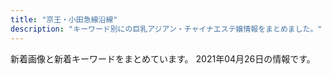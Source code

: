 ```yaml
---
title: "京王・小田急線沿線"
description: "キーワード別にの巨乳アジアン・チャイナエステ嬢情報をまとめました。"
---
```


新着画像と新着キーワードをまとめています。
2021年04月26日の情報です。

<DmmAffiliateIns />
<KeywordTable
  shops={
    [
    {
        "url": "http://simiru.work/",
        "station": "\u767b\u6238\u99c5\u751f\u7530\u7dd1\u5730\u53e3",
        "img_links": [
            "http://simiru.work/webstyle/gobottom.png",
            "http://simiru.work/uploads/200707/1-200FG022542H.jpg",
            "http://simiru.work/uploads/210317/1-21031GT511233.jpg",
            "http://simiru.work/uploads/210317/1-21031GA244V4.jpg",
            "http://simiru.work/uploads/allimg/210317/1-21031GA417.jpg",
            "http://simiru.work/uploads/allimg/210217/1-21021G45911.jpg",
            "http://simiru.work/uploads/200706/1-200F6162531Y9.png",
            "http://simiru.work/uploads/200706/1-200F6153052L7.jpg",
            "http://simiru.work/uploads/210317/1-21031GA143332.jpg",
            "http://simiru.work/uploads/210217/1-21021G45JWU.jpg",
            "http://simiru.work/uploads/210217/1-21021G45Z0R1.jpg",
            "http://simiru.work/uploads/allimg/210217/1-21021G45K7.jpg",
            "http://simiru.work/uploads/allimg/210317/1-21031GA253.jpg",
            "http://simiru.work/uploads/allimg/210217/1-21021G45S1.jpg",
            "http://simiru.work/uploads/200706/1-200F6162A1116.jpg",
            "http://simiru.work/uploads/allimg/210317/1-21031GA150.jpg",
            "http://simiru.work/uploads/200706/1-200F616262aV.jpg",
            "http://simiru.work/uploads/210317/1-21031GA40b18.jpg",
            "http://simiru.work/uploads/210217/1-21021G45Q5O1.jpg"
        ],
        "name": "\u30b9\u30df\u30ec",
        "keywords": {
            "E": 9,
            "88": 10,
            "86": 2,
            "D": 3
        }
    },
    {
        "station": "\u5e9c\u4e2d\u99c5\u5317\u53e3",
        "url": "http://www.fuwa.work/",
        "keywords": {},
        "img_links": [
            "http://www.fuwa.work/images/news.jpg",
            "http://www.fuwa.work/images/int2.png",
            "http://www.fuwa.work/images/sys3.jpg",
            "http://www.fuwa.work/images/staff_t.png",
            "http://www.fuwa.work/img/moe2.jpg",
            "http://www.fuwa.work/images/sys4.png",
            "http://www.fuwa.work/images/sys1.jpg",
            "http://www.fuwa.work/images/info.png",
            "http://www.fuwa.work/images/head.jpg",
            "http://www.fuwa.work/images/mobile.jpg",
            "http://www.fuwa.work/images/int1.png",
            "http://www.fuwa.work/staff/mimi.jpg",
            "http://www.fuwa.work/images/sys2.jpg",
            "http://www.fuwa.work/images/interior_t.png",
            "http://www.fuwa.work/images/rec.jpg",
            "http://www.fuwa.work/images/line.png",
            "http://www.fuwa.work/img/moe1.jpg",
            "http://www.fuwa.work/img/mimi1.jpg",
            "http://www.fuwa.work/staff/moe.jpg"
        ],
        "name": "Olive \uff5e\u30aa\u30ea\u30fc\u30d6\uff5e"
    },
    {
        "keywords": {
            "D": 27,
            "85": 9,
            "86": 9,
            "87": 9,
            "\u80f8": 9
        },
        "station": "\u5e9c\u4e2d\u99c5\u5317\u53e3",
        "img_links": [
            "http://www.fruit-4.xyz/uploads/190906/1-1ZZ6130R3594.jpg",
            "http://www.fruit-4.xyz/uploads/allimg/180731/1-1PI1145244194.jpg",
            "http://www.fruit-4.xyz/templets/default/picture/int1.png",
            "http://www.fruit-4.xyz/templets/default/picture/staff_t.jpg",
            "http://www.fruit-4.xyz/uploads/allimg/180801/1-1PP1091925J2.jpg",
            "http://www.fruit-4.xyz/uploads/201110/1-20111014043J00.jpg",
            "http://www.fruit-4.xyz/uploads/190906/1-1ZZ612592T24.jpg",
            "http://www.fruit-4.xyz/uploads/190906/1-1ZZ6125T4451.jpg",
            "http://www.fruit-4.xyz/uploads/201218/1-20121Q60321957.jpg",
            "http://www.fruit-4.xyz/templets/default/picture/interior_t.jpg",
            "http://www.fruit-4.xyz/uploads/200904/1-200Z4141523208.jpg",
            "http://www.fruit-4.xyz/uploads/200806/1-200P6154212B0.jpg",
            "http://www.fruit-4.xyz/templets/default/picture/tt.jpg",
            "http://www.fruit-4.xyz/uploads/201016/1-201016155P5605.jpg",
            "http://www.fruit-4.xyz/uploads/210128/1-21012Q34111S7.jpg",
            "http://www.fruit-4.xyz/uploads/180731/1-1PI1144544558.jpg",
            "http://www.fruit-4.xyz/uploads/190906/1-1ZZ613114IH.png",
            "http://www.fruit-4.xyz/uploads/210316/1-21031616335Q21.jpg",
            "http://www.fruit-4.xyz/uploads/200806/1-200P6154349D7.jpg",
            "http://www.fruit-4.xyz/templets/default/picture/rec1.png",
            "http://www.fruit-4.xyz/templets/default/picture/news.jpg",
            "http://www.fruit-4.xyz/uploads/201104/1-201104123F0148.jpg",
            "http://www.fruit-4.xyz/uploads/190906/1-1ZZ6125JU21.jpg",
            "http://www.fruit-4.xyz/templets/default/picture/head.jpg",
            "http://www.fruit-4.xyz/uploads/200806/1-200P6154303L6.jpg"
        ],
        "name": "Artemis \u6708\u306e\u5973\u795e",
        "url": "http://www.fruit-4.xyz/"
    },
    {
        "station": "\u660e\u5927\u524d\u99c5\u4e2d\u592e\u53e3",
        "keywords": {
            "83": 1,
            "85": 1,
            "87": 1,
            "C": 1,
            "E": 1,
            "D": 2,
            "90": 1,
            "86": 1
        },
        "img_links": [
            "http://meidaimaesecretbase.club/2/uploadimg/1587527299.jpg",
            "http://meidaimaesecretbase.club/int1.png",
            "http://meidaimaesecretbase.club/2/uploadimg/1587527512.jpg",
            "http://meidaimaesecretbase.club/staff_t.jpg",
            "http://meidaimaesecretbase.club/2/uploadimg/1591787978.jpg",
            "http://meidaimaesecretbase.club/head.jpg",
            "http://meidaimaesecretbase.club/sys1.jpg",
            "http://meidaimaesecretbase.club/2/uploadimg/1597806778.jpg",
            "http://meidaimaesecretbase.club/sys2.jpg",
            "http://meidaimaesecretbase.club/2/uploadimg/1597642441.jpg",
            "http://meidaimaesecretbase.club/s1.png"
        ],
        "url": "http://meidaimaesecretbase.club/",
        "name": "\u79d8\u5bc6\u57fa\u5730"
    },
    {
        "name": "\u685c\u96ea",
        "station": "\u8056\u8e5f\u685c\u30f6\u4e18\u99c5\u6771\u53e3",
        "keywords": {},
        "img_links": [
            "https://lu-rinpa.tokyo/wp-content/themes/este/img/top-img01.png",
            "https://lu-rinpa.tokyo/wp-content/uploads/2019/12/rtdyfugihojsa.jpg",
            "https://lu-rinpa.tokyo/wp-content/themes/este/img/1.jpg",
            "https://lu-rinpa.tokyo/wp-content/themes/este/img/top-img035.png",
            "https://lu-rinpa.tokyo/wp-content/themes/este/img/tel.png",
            "https://lu-rinpa.tokyo/wp-content/themes/este/img/3.jpg",
            "https://lu-rinpa.tokyo/wp-content/uploads/2019/12/rydftugihoix.jpg",
            "https://lu-rinpa.tokyo/wp-content/uploads/2019/12/dtyfugihoja.jpg",
            "https://lu-rinpa.tokyo/wp-content/themes/este/img/tel01.png",
            "https://lu-rinpa.tokyo/wp-content/themes/este/img/2.jpg",
            "https://lu-rinpa.tokyo/wp-content/uploads/2019/06/6.jpg",
            "https://lu-rinpa.tokyo/wp-content/themes/este/img/top-img066.png",
            "https://lu-rinpa.tokyo/wp-content/themes/este/img/4.jpg",
            "https://lu-rinpa.tokyo/wp-content/themes/este/img/top-img02.png"
        ],
        "url": "https://lu-rinpa.tokyo/"
    },
    {
        "url": "http://www.fairies.work/",
        "img_links": [
            "http://www.fairies.work/images/gallery/image_03.png",
            "http://www.fairies.work/images/gallery/image_02.png",
            "http://www.fairies.work/images/staff/yuna.jpg",
            "http://www.fairies.work/images/staff/koko.jpg",
            "http://www.fairies.work/images/gallery/image_01.png",
            "http://www.fairies.work/images/home/image_01.png",
            "http://www.fairies.work/images/staff/sample_image.png",
            "http://www.fairies.work/images/gallery/image_04.png",
            "http://www.fairies.work/images/gallery/image_06.png",
            "http://www.fairies.work/images/staff/aya.jpg",
            "http://www.fairies.work/images/staff/hana.jpg",
            "http://www.fairies.work/images/gallery/image_08.png",
            "http://www.fairies.work/images/home/home_bnr_04d.png",
            "http://www.fairies.work/images/gallery/image_05.png",
            "http://www.fairies.work/images/staff/mirai.jpg",
            "http://www.fairies.work/images/home/image_02.png",
            "http://www.fairies.work/images/home/home_bnr_02.png",
            "http://www.fairies.work/images/home/home_btn_off.png",
            "http://www.fairies.work/images/gallery/image_07.png",
            "http://www.fairies.work/images/home/image_03.png",
            "http://www.fairies.work/images/staff/sati.jpg",
            "http://www.fairies.work/images/home/home_bnr_03b.png",
            "http://www.fairies.work/images/staff/sara.jpg",
            "http://www.fairies.work/images/staff/ruru.jpg",
            "http://www.fairies.work/images/common/side_bnr_02.png",
            "http://www.fairies.work/images/staff/ayumi.jpg",
            "http://www.fairies.work/images/staff/arisa.jpg",
            "http://www.fairies.work/images/staff/yui.jpg"
        ],
        "station": "\u767b\u6238\u99c5\u591a\u6469\u5ddd\u53e3",
        "name": "FAIRIES\uff5e\u30d5\u30a7\u30a2\u30ea\u30fc\u30ba\uff5e",
        "keywords": {}
    },
    {
        "img_links": [
            "http://arm-relax.com/pic/topimg1.jpg",
            "http://arm-relax.com/staff/mika/01mb.jpg",
            "http://arm-relax.com/staff/mimi/01.jpg",
            "http://arm-relax.com/staff/eri/01.jpg",
            "http://arm-relax.com/staff/aya/01mb.jpg",
            "http://arm-relax.com/staff/yuri/01mb.jpg",
            "http://arm-relax.com/pic/topimg2.jpg",
            "http://arm-relax.com/staff/mika/01.jpg",
            "http://arm-relax.com/img/ttl_link.png",
            "http://arm-relax.com/staff/aya/01.jpg",
            "http://arm-relax.com/staff/yuri/01.jpg",
            "http://arm-relax.com/staff/yumi/01mb.jpg",
            "http://arm-relax.com/img/ttl_staff.png",
            "http://arm-relax.com/img/ttl_recbnr.png",
            "http://arm-relax.com/i/files/homeimg.jpg",
            "http://arm-relax.com/staff/eri/01mb.jpg",
            "http://arm-relax.com/staff/yumi/01.jpg",
            "http://arm-relax.com/staff/mimi/01mb.jpg",
            "http://arm-relax.com/pic/head.png",
            "http://arm-relax.com/img/ttl_mobile.png"
        ],
        "url": "http://arm-relax.com/",
        "station": "\u5e9c\u4e2d\u99c5\u5357\u53e3",
        "name": "\u96c5\u30fb\u307f\u3084\u3073",
        "keywords": {
            "C": 16
        }
    },
    {
        "url": "http://www.celia.work/",
        "name": "RIBBON -\u30ea\u30dc\u30f3-",
        "keywords": {},
        "station": "\u5e9c\u4e2d\u99c5\u5317\u53e3",
        "img_links": [
            "http://www.celia.work/images/b3.jpg",
            "http://www.celia.work/images/news.jpg",
            "http://www.celia.work/images/int1.png",
            "http://www.celia.work/images/staff_t.jpg",
            "http://www.celia.work/images/menu/interior.jpg",
            "http://www.celia.work/staff/ami.jpg",
            "http://www.celia.work/img/mio1.jpg",
            "http://www.celia.work/images/int2.png",
            "http://www.celia.work/staff/mio.jpg",
            "http://www.celia.work/images/sys1.jpg",
            "http://www.celia.work/images/b1.jpg",
            "http://www.celia.work/images/menu/staff.jpg",
            "http://www.celia.work/images/concept.jpg",
            "http://www.celia.work/images/sys2.jpg",
            "http://www.celia.work/images/ta.jpg",
            "http://www.celia.work/images/sys3.png",
            "http://www.celia.work/img/ami2.jpg",
            "http://www.celia.work/img/ami1.jpg",
            "http://www.celia.work/images/interior_t.jpg",
            "http://www.celia.work/images/b2.jpg",
            "http://www.celia.work/images/int3.png",
            "http://www.celia.work/images/head.jpg",
            "http://www.celia.work/images/menu/top.jpg"
        ]
    },
    {
        "name": "COCORO",
        "url": "http://cocoro.estheya.com/",
        "station": "\u5411\u30f6\u4e18\u904a\u5712\u99c5",
        "keywords": {
            "90": 1,
            "E": 1,
            "86": 1,
            "D": 1,
            "92": 1,
            "C": 1
        },
        "img_links": [
            "http://cocoro.estheya.com/css/staff/staff03.jpg",
            "http://cocoro.estheya.com/css/staff/staff02.jpg",
            "http://cocoro.estheya.com/images/call.png",
            "http://cocoro.estheya.com/css/staff/staff01.jpg",
            "http://cocoro.estheya.com/css/m-head.jpg",
            "http://cocoro.estheya.com/css/cam01.jpg",
            "http://cocoro.estheya.com/css/m-top04.jpg"
        ]
    },
    {
        "img_links": [
            "http://www.aiuntyuiop.xyz/webstyle/sign.png",
            "http://www.aiuntyuiop.xyz/webstyle/line2.png",
            "http://www.aiuntyuiop.xyz/webstyle/notice.png",
            "http://www.aiuntyuiop.xyz/webstyle/line1.png",
            "http://www.aiuntyuiop.xyz/webstyle/call.jpg",
            "http://www.aiuntyuiop.xyz/lfc/intro_top_time.png",
            "http://www.aiuntyuiop.xyz/uploads/201217/1-20121G635524O.jpg",
            "http://www.aiuntyuiop.xyz/webstyle/mobile_02.png",
            "http://www.aiuntyuiop.xyz/uploads/201217/1-20121G6363K37.jpg",
            "http://www.aiuntyuiop.xyz/uploads/201217/1-20121G6342T29.jpg",
            "http://www.aiuntyuiop.xyz/uploads/201217/1-20121G63612P1.jpg",
            "http://www.aiuntyuiop.xyz/uploads/201217/1-20121G6424bW.png",
            "http://www.aiuntyuiop.xyz/webstyle/call(1).jpg",
            "http://www.aiuntyuiop.xyz/webstyle/sign(1).png",
            "http://www.aiuntyuiop.xyz/lfc/intro_top_tel.png",
            "http://www.aiuntyuiop.xyz/webstyle/line6.png",
            "http://www.aiuntyuiop.xyz/uploads/201217/1-20121G62F6118.jpg",
            "http://www.aiuntyuiop.xyz/uploads/201217/1-20121G63514140.jpg",
            "http://www.aiuntyuiop.xyz/webstyle/sign(2).png",
            "http://www.aiuntyuiop.xyz/webstyle/line5.png",
            "http://www.aiuntyuiop.xyz/webstyle/line4.png",
            "http://www.aiuntyuiop.xyz/uploads/201217/1-20121G6345L51.jpg",
            "http://www.aiuntyuiop.xyz/webstyle/line3.png",
            "http://www.aiuntyuiop.xyz/webstyle/mobile_01.png",
            "http://www.aiuntyuiop.xyz/uploads/201111/1-20111112534M48.jpg"
        ],
        "station": "\u767b\u6238\u99c5\u751f\u7530\u7dd1\u5730\u53e3",
        "name": "\u30aa\u30f3\u30ea\u30fc\u30e6\u30fc",
        "url": "http://www.aiuntyuiop.xyz/",
        "keywords": {
            "\u4e73": 8
        }
    },
    {
        "keywords": {
            "E": 4,
            "87": 8,
            "D": 10,
            "86": 6
        },
        "station": "\u8056\u8e5f\u685c\u30f6\u4e18\u99c5\u6771\u53e3",
        "url": "http://soleil.ebb.jp/",
        "img_links": [
            "http://soleil.ebb.jp/mens-esthe1.png",
            "http://soleil.ebb.jp/2/uploadimg/1617698243.jpg",
            "http://soleil.ebb.jp/2/uploadimg/1617698425.jpg",
            "http://soleil.ebb.jp/nbj2.jpg",
            "http://soleil.ebb.jp/2/uploadimg/1618790342.jpg",
            "http://soleil.ebb.jp/2/uploadimg/1617698216.jpg",
            "http://soleil.ebb.jp/ryoukihyo.png",
            "http://soleil.ebb.jp/2/uploadimg/1617698276.jpg",
            "http://soleil.ebb.jp/2/uploadimg/1617699964.jpg",
            "http://soleil.ebb.jp/s_staff.jpg",
            "http://soleil.ebb.jp/int1.png",
            "http://soleil.ebb.jp/s_news.jpg",
            "http://soleil.ebb.jp/2/uploadimg/1617698146.jpg",
            "http://soleil.ebb.jp/top.png",
            "http://soleil.ebb.jp/end.png"
        ],
        "name": "SOLEIL \uff5e\u30bd\u30ec\u30a4\u30e6\uff5e"
    },
    {
        "img_links": [
            "http://ruby.iest.info/photos/sites/8/2021/04/2021042315055524.jpg",
            "http://ruby.iest.info/photos/sites/8/2021/04/2021041513432742.jpg",
            "http://ruby.iest.info/images/mobile.jpg",
            "http://ruby.iest.info/images/bian.jpg",
            "http://ruby.iest.info/images/s_staff.png",
            "http://ruby.iest.info/images/nei_bj1.png",
            "http://ruby.iest.info/photos/sites/8/2021/04/2021042619450079.jpg",
            "http://ruby.iest.info/images/top.jpg",
            "http://ruby.iest.info/photos/sites/8/2021/04/2021042616080950.jpg",
            "http://ruby.iest.info/images/news.png",
            "http://ruby.iest.info/images/service.jpg"
        ],
        "url": "http://ruby.iest.info/",
        "station": "\u767b\u6238\u99c5\u751f\u7530\u7dd1\u5730\u53e3",
        "name": "Ruby\u30fb\u30eb\u30d3\u30fc",
        "keywords": {
            "85": 5,
            "87": 5,
            "83": 10,
            "D": 20,
            "C": 11
        }
    },
    {
        "keywords": {},
        "name": "Sweet Heart",
        "url": "http://sweet-heart.work/",
        "img_links": [
            "http://sweet-heart.work/images/1.jpg",
            "http://sweet-heart.work/images/b1.jpg",
            "http://sweet-heart.work/images/staff_t.png",
            "http://sweet-heart.work/img/rina1.jpg",
            "http://sweet-heart.work/images/2.jpg",
            "http://sweet-heart.work/images/mobile.jpg",
            "http://sweet-heart.work/img/rina2.jpg",
            "http://sweet-heart.work/images/tr.jpg",
            "http://sweet-heart.work/images/b2.jpg",
            "http://sweet-heart.work/images/att.png",
            "http://sweet-heart.work/img/moe2.jpg",
            "http://sweet-heart.work/images/ta.jpg",
            "http://sweet-heart.work/images/head.jpg",
            "http://sweet-heart.work/images/int1.jpg",
            "http://sweet-heart.work/images/int2.jpg",
            "http://sweet-heart.work/images/news.jpg",
            "http://sweet-heart.work/images/3.jpg",
            "http://sweet-heart.work/images/interior_t.png",
            "http://sweet-heart.work/images/sys.jpg",
            "http://sweet-heart.work/img/moe1.jpg",
            "http://sweet-heart.work/img/moe3.jpg",
            "http://sweet-heart.work/img/mimi1.jpg"
        ],
        "station": "\u5e9c\u4e2d\u99c5\u5317\u53e3"
    },
    {
        "name": "U\uff06ME",
        "station": "\u660e\u5927\u524d\u99c5\u4e2d\u592e\u53e3",
        "keywords": {
            "E": 4,
            "D": 36,
            "86": 1
        },
        "img_links": [
            "http://massage-relax.pink/images/ttl-pickupt.png",
            "http://massage-relax.pink/images/bg-image-consept.png",
            "http://massage-relax.pink/images/img-header-mainvisual01.jpg",
            "http://massage-relax.pink/images/img-header-mainvisual01t.jpg",
            "http://massage-relax.pink/images/cg01.jpg",
            "http://massage-relax.pink/images/ttl-concept2t.png",
            "http://massage-relax.pink/images/bnr-campaign01.jpg",
            "http://massage-relax.pink/images/ttl-qr.png",
            "http://massage-relax.pink/images/ttl-link.png",
            "http://massage-relax.pink/images/img-link.jpg",
            "http://massage-relax.pink/images/ttl-informationt.png",
            "http://massage-relax.pink/images/ttl-qrt.png",
            "http://massage-relax.pink/images/ttl-concept.png",
            "http://massage-relax.pink/images/ttl-qrf.png",
            "http://massage-relax.pink/images/cg07.jpg",
            "http://massage-relax.pink/images/ttl-conceptt.png",
            "http://massage-relax.pink/images/bg-image-consept02.png",
            "http://massage-relax.pink/images/ttl-pickup.png",
            "http://massage-relax.pink/images/txt-footer-copyright.png",
            "http://massage-relax.pink/images/cg05.jpg",
            "http://massage-relax.pink/images/cg10.jpg",
            "http://massage-relax.pink/images/ttl-therapist.png",
            "http://massage-relax.pink/images/cg09.jpg",
            "http://massage-relax.pink/images/acc.jpg",
            "http://massage-relax.pink/images/img-therapistt.jpg",
            "http://massage-relax.pink/images/txt-header-phonet.png",
            "http://massage-relax.pink/images/img-linkt.jpg",
            "http://massage-relax.pink/images/img-therapist.jpg",
            "http://massage-relax.pink/images/txt-header-storeinfo.png",
            "http://massage-relax.pink/images/cg02.jpg",
            "http://massage-relax.pink/images/txt-header-phone.png",
            "http://massage-relax.pink/images/ttl-information.png",
            "http://massage-relax.pink/images/qr.jpg",
            "http://massage-relax.pink/images/cg08.jpg",
            "http://massage-relax.pink/images/bnr-sp-campaign01.jpg",
            "http://massage-relax.pink/images/cg12.jpg",
            "http://massage-relax.pink/images/ttl-concept2.png",
            "http://massage-relax.pink/images/cg11.jpg",
            "http://massage-relax.pink/images/cg03.jpg"
        ],
        "url": "http://massage-relax.pink/"
    },
    {
        "station": "\u8056\u8e5f\u685c\u30f6\u4e18\u99c5\u6771\u53e3",
        "keywords": {},
        "img_links": [
            "http://www.yuyurando.xyz/images/shop/527385908605281370.jpg",
            "http://www.yuyurando.xyz/images/index-yuyu_12.jpg",
            "http://www.yuyurando.xyz/images/staff/2.jpg",
            "http://www.yuyurando.xyz/images/staff/1.jpg",
            "http://www.yuyurando.xyz/images/index-yuyu_03.jpg",
            "http://www.yuyurando.xyz/images/index-yuyu_05.jpg",
            "http://www.yuyurando.xyz/images/lanmu/lanmu-sys.jpg",
            "http://www.yuyurando.xyz/images/staff/mi.png",
            "http://www.yuyurando.xyz/images/staff/rei.jpg",
            "http://www.yuyurando.xyz/images/index-yuyu_09.jpg",
            "http://www.yuyurando.xyz/images/lanmu/lanmu-staff.jpg",
            "http://www.yuyurando.xyz/images/staff/nana2.jpg",
            "http://www.yuyurando.xyz/images/index-yuyu_20.jpg",
            "http://www.yuyurando.xyz/images/staff/4.jpg",
            "http://www.yuyurando.xyz/images/index-otona_20.jpg",
            "http://www.yuyurando.xyz/images/staff/momo.jpg",
            "http://www.yuyurando.xyz/images/index-yuyu_17.jpg"
        ],
        "name": "\u60a0\u3005\u30e9\u30f3\u30c9",
        "url": "http://www.yuyurando.xyz/"
    },
    {
        "station": "JR\u7a32\u7530\u5824\u99c5",
        "name": "Honey \uff5e\u30cf\u30cb\u30fc\uff5e",
        "url": "http://www.chiretuyiabo.xyz/",
        "img_links": [
            "http://www.chiretuyiabo.xyz/uploads/allimg/201124/1-201124091002.jpg",
            "http://www.chiretuyiabo.xyz/webstyle/m1.jpg",
            "http://www.chiretuyiabo.xyz/uploads/201116/1-201116092H2128.jpg",
            "http://www.chiretuyiabo.xyz/webstyle/rsubt6.png",
            "http://www.chiretuyiabo.xyz/uploads/210115/1-210115112K52S.jpg",
            "http://www.chiretuyiabo.xyz/uploads/210115/1-210115111154J0.jpg",
            "http://www.chiretuyiabo.xyz/webstyle/tel2.png",
            "http://www.chiretuyiabo.xyz/webstyle/m6.jpg",
            "http://www.chiretuyiabo.xyz/webstyle/rsubt3.png",
            "http://www.chiretuyiabo.xyz/uploads/210115/1-21011511145KM.jpg",
            "http://www.chiretuyiabo.xyz/uploads/201116/1-2011160926104Z.jpg",
            "http://www.chiretuyiabo.xyz/webstyle/slider-img001.jpg",
            "http://www.chiretuyiabo.xyz/webstyle/rsubt1.png",
            "http://www.chiretuyiabo.xyz/webstyle/rsubt4.png",
            "http://www.chiretuyiabo.xyz/uploads/201116/1-201116092F09D.jpg",
            "http://www.chiretuyiabo.xyz/webstyle/rsubt5.png",
            "http://www.chiretuyiabo.xyz/uploads/210115/1-21011511143V36.jpg",
            "http://www.chiretuyiabo.xyz/webstyle/m2.jpg",
            "http://www.chiretuyiabo.xyz/uploads/200706/1-200F6153052L7.jpg",
            "http://www.chiretuyiabo.xyz/webstyle/rsubt2.png",
            "http://www.chiretuyiabo.xyz/uploads/allimg/201105/1-201105125636.jpg",
            "http://www.chiretuyiabo.xyz/uploads/210115/1-21011511141CY.jpg",
            "http://www.chiretuyiabo.xyz/uploads/201116/1-201116092632O1.jpg",
            "http://www.chiretuyiabo.xyz/uploads/201116/1-201116092320547.jpg",
            "http://www.chiretuyiabo.xyz/webstyle/rsubt7.png",
            "http://www.chiretuyiabo.xyz/webstyle/m4.jpg",
            "http://www.chiretuyiabo.xyz/uploads/210115/1-210115111210154.jpg"
        ],
        "keywords": {
            "\u4e73": 2
        }
    },
    {
        "img_links": [
            "http://www.kousei-jyunen.com/images/top-1_03.jpg",
            "http://www.kousei-jyunen.com/images/top-1_05.jpg",
            "http://www.kousei-jyunen.com/images/top-munu-1_01.jpg",
            "http://www.kousei-jyunen.com/images/top-munu-1_04.jpg",
            "http://www.kousei-jyunen.com/flash.jpg",
            "http://www.kousei-jyunen.com/images/top-munu-2_02.jpg",
            "http://www.kousei-jyunen.com/images/top-1_04.jpg",
            "http://www.kousei-jyunen.com/images/top-1_02.jpg",
            "http://www.kousei-jyunen.com/images/top-munu-1_02.jpg",
            "http://www.kousei-jyunen.com/images/top-ib.jpg",
            "http://www.kousei-jyunen.com/images/top-munu-2_05.jpg",
            "http://www.kousei-jyunen.com/images/top-munu-1_03.jpg",
            "http://www.kousei-jyunen.com/images/top-munu-2_01.jpg",
            "http://www.kousei-jyunen.com/images/staff.jpg",
            "http://www.kousei-jyunen.com/images/sta.jpg",
            "http://www.kousei-jyunen.com/images/top-1_01.jpg",
            "http://www.kousei-jyunen.com/images/top-munu-1_05.jpg",
            "http://www.kousei-jyunen.com/images/top-munu-2_03.jpg",
            "http://www.kousei-jyunen.com/images/top-munu-2_04.jpg",
            "http://www.kousei-jyunen.com/images/info.jpg",
            "http://www.kousei-jyunen.com/images/index_qr.jpg",
            "http://www.kousei-jyunen.com/images/sys.jpg",
            "http://www.kousei-jyunen.com/images/news.jpg"
        ],
        "name": "\u6f64\u5712",
        "keywords": {},
        "url": "http://www.kousei-jyunen.com/",
        "station": "\u6210\u57ce\u5b66\u5712\u524d\u99c5"
    },
    {
        "name": "\u30cb\u30e3\u30fc\u30cb\u30e3\u30fc",
        "keywords": {},
        "img_links": [
            "http://nian.estheya.com/css/staff/staff03.jpg",
            "http://nian.estheya.com/css/osusume02.jpg",
            "http://nian.estheya.com/css/top01.jpg",
            "http://nian.estheya.com/images/call.png",
            "http://nian.estheya.com/css/top03.jpg",
            "http://nian.estheya.com/css/staff/staff01.jpg",
            "http://nian.estheya.com/css/osusume01.jpg",
            "http://nian.estheya.com/css/m-head.jpg",
            "http://nian.estheya.com/css/top02.jpg",
            "http://nian.estheya.com/css/foot.jpg",
            "http://nian.estheya.com/css/osusume03.jpg",
            "http://nian.estheya.com/css/staff/staff02.jpg"
        ],
        "url": "http://nian.estheya.com/",
        "station": "\u5411\u30f6\u4e18\u904a\u5712\u99c5\u5357\u53e3"
    },
    {
        "url": "http://www.iyasi.work/",
        "img_links": [
            "http://www.iyasi.work/images/ac1.png",
            "http://www.iyasi.work/images/tel2.png",
            "http://www.iyasi.work/images/sys2.png",
            "http://www.iyasi.work/images/3.jpg",
            "http://www.iyasi.work/images/1.jpg",
            "http://www.iyasi.work/images/int2.png",
            "http://www.iyasi.work/img/momo1.jpg",
            "http://www.iyasi.work/images/ac2.png",
            "http://www.iyasi.work/images/news.png",
            "http://www.iyasi.work/images/tel1.png",
            "http://www.iyasi.work/images/mobile.jpg",
            "http://www.iyasi.work/images/info.png",
            "http://www.iyasi.work/images/line.png",
            "http://www.iyasi.work/img/yuri1.jpg",
            "http://www.iyasi.work/img/miyuki1.jpg",
            "http://www.iyasi.work/images/interior_t.jpg",
            "http://www.iyasi.work/images/ta.jpg",
            "http://www.iyasi.work/images/sys1.png",
            "http://www.iyasi.work/images/tel.jpg",
            "http://www.iyasi.work/images/int1.png",
            "http://www.iyasi.work/images/staff_t.jpg",
            "http://www.iyasi.work/images/2.jpg"
        ],
        "name": "COCORO",
        "keywords": {},
        "station": "\u8abf\u5e03\u99c5\u6771\u53e3"
    },
    {
        "name": "\u30ad\u30e9\u30ad\u30e9",
        "url": "http://vinnbem.xyz/",
        "img_links": [],
        "keywords": {},
        "station": "\u5411\u30f6\u4e18\u904a\u5712\u99c5\u5357\u53e3"
    },
    {
        "keywords": {
            "E": 4,
            "87": 2,
            "86": 18,
            "D": 16
        },
        "url": "http://aroma-relax.red/",
        "station": "\u4ee3\u3005\u6728\u4e0a\u539f\u99c5\u5357\u53e3",
        "img_links": [
            "http://aroma-relax.red/img/f1.jpg",
            "http://aroma-relax.red/img/stafft.jpg",
            "http://aroma-relax.red/img/cg04.jpg",
            "http://aroma-relax.red/img/cg06.jpg",
            "http://aroma-relax.red/img/f4.jpg",
            "http://aroma-relax.red/img/f3.jpg",
            "http://aroma-relax.red/img/cg05.jpg",
            "http://aroma-relax.red/img/f2.jpg",
            "http://aroma-relax.red/img/cg03.jpg",
            "http://aroma-relax.red/img/cg08.jpg",
            "http://aroma-relax.red/img/no.png",
            "http://aroma-relax.red/img/cg02.jpg",
            "http://aroma-relax.red/img/l.png",
            "http://aroma-relax.red/img/cg01.jpg",
            "http://aroma-relax.red/img/cg07.jpg",
            "http://aroma-relax.red/img/footer.jpg",
            "http://aroma-relax.red/img/top.jpg",
            "http://aroma-relax.red/img/cg10.jpg",
            "http://aroma-relax.red/img/cg09.jpg"
        ],
        "name": "for you"
    },
    {
        "url": "http://www.goldsea.work/",
        "keywords": {
            "E": 4,
            "86": 2,
            "D": 4,
            "84": 1,
            "85": 1,
            "C": 4,
            "87": 1,
            "83": 1
        },
        "img_links": [
            "http://www.goldsea.work/img/pic/slide_12.jpg",
            "http://www.goldsea.work/staff/rika2.jpg",
            "http://www.goldsea.work/staff/yuki.jpg",
            "http://www.goldsea.work/img/pic/int3.jpg",
            "http://www.goldsea.work/staff/rika.jpg",
            "http://www.goldsea.work/staff/nao1.jpg",
            "http://www.goldsea.work/staff/koko1.jpg",
            "http://www.goldsea.work/staff/koko.jpg",
            "http://www.goldsea.work/img/pic/slide_11.jpg",
            "http://www.goldsea.work/staff/riko.jpg",
            "http://www.goldsea.work/img/loader.png",
            "http://www.goldsea.work/staff/mayu.jpg",
            "http://www.goldsea.work/staff/nao.jpg",
            "http://www.goldsea.work/staff/riko2.jpg",
            "http://www.goldsea.work/staff/koko2.jpg",
            "http://www.goldsea.work/img/pic/int1.jpg",
            "http://www.goldsea.work/staff/riko1.jpg",
            "http://www.goldsea.work/staff/yuki1.jpg",
            "http://www.goldsea.work/img/pic/int2.jpg",
            "http://www.goldsea.work/staff/mayu2.jpg",
            "http://www.goldsea.work/staff/nao2.jpg",
            "http://www.goldsea.work/staff/rika1.jpg",
            "http://www.goldsea.work/staff/mayu1.jpg",
            "http://www.goldsea.work/staff/yuki2.jpg"
        ],
        "name": "Stylish",
        "station": "\u767b\u6238\u99c5"
    },
    {
        "keywords": {
            "C": 23,
            "86": 10
        },
        "img_links": [
            "http://noborito-garden.net/images/nei_bj2.jpg",
            "http://noborito-garden.net/images/room4.jpg",
            "http://noborito-garden.net/images/room3.jpg",
            "http://noborito-garden.net/images/tel.jpg",
            "http://noborito-garden.net/images/staff0.jpg",
            "http://noborito-garden.net/images/mobile.jpg",
            "http://noborito-garden.net/images/s_staff.jpg",
            "http://noborito-garden.net/images/s_chedule.jpg",
            "http://noborito-garden.net/images/staff1.jpg",
            "http://noborito-garden.net/images/girl-z1.jpg",
            "http://noborito-garden.net/images/staff4.jpg",
            "http://noborito-garden.net/images/staff2.jpg",
            "http://noborito-garden.net/images/s_link.jpg",
            "http://noborito-garden.net/images/movie.jpg",
            "http://noborito-garden.net/images/room2.jpg",
            "http://noborito-garden.net/images/girl-z2.jpg",
            "http://noborito-garden.net/images/staff3.jpg",
            "http://noborito-garden.net/images/s_news.jpg",
            "http://noborito-garden.net/images/room1.jpg"
        ],
        "name": "\u7d4c\u7d61\u5802",
        "station": "\u6885\u30f6\u4e18\u99c5",
        "url": "http://noborito-garden.net/"
    },
    {
        "keywords": {
            "\u4e73": 1,
            "\u5de8\u4e73": 1,
            "C": 2,
            "D": 10,
            "E": 2
        },
        "station": "\u5e9c\u4e2d\u99c5",
        "name": "Dear",
        "url": "https://dear.ests.jp/",
        "img_links": [
            "https://dear.ests.jp/photos/sites/49/2021/04/2021041513454813.jpeg",
            "https://dear.ests.jp/images/member.jpg",
            "https://dear.ests.jp/photos/sites/49/2021/03/2021031514500092.jpeg",
            "https://dear.ests.jp/images/top.jpg",
            "https://dear.ests.jp/images/s_staff.jpg",
            "https://dear.ests.jp/photos/sites/49/2021/04/2021042614583685.jpeg",
            "https://dear.ests.jp/photos/sites/49/2021/04/2021042600463028.jpeg",
            "https://dear.ests.jp/images/amore.jpg",
            "https://dear.ests.jp/photos/sites/49/2021/04/2021042222290912.jpeg",
            "https://dear.ests.jp/photos/sites/49/2021/04/2021042000340375.jpeg",
            "https://dear.ests.jp/photos/sites/49/2021/04/2021041511140229.jpeg",
            "https://dear.ests.jp/photos/sites/49/2021/04/2021041913195348.jpeg",
            "https://dear.ests.jp/photos/sites/49/2021/04/2021040911085034.jpeg",
            "https://dear.ests.jp/photos/sites/49/2021/04/2021041216053062.jpg",
            "https://dear.ests.jp/photos/sites/49/2021/04/2021041511095279.jpeg",
            "https://dear.ests.jp/images/paypay.jpg",
            "https://dear.ests.jp/images/s_info.jpg",
            "https://dear.ests.jp/photos/sites/49/2021/04/2021042700265716.jpeg",
            "https://dear.ests.jp/photos/sites/49/2021/04/2021041319465766.jpeg",
            "https://dear.ests.jp/images/1.jpg",
            "https://dear.ests.jp/photos/sites/49/2021/04/2021042601291034.jpeg",
            "https://dear.ests.jp/photos/sites/49/2021/04/2021041901291776.jpeg",
            "https://dear.ests.jp/images/link2.jpg",
            "https://esta-kanto.com/img/kanto/esta-200_40.jpg",
            "https://dear.ests.jp/images/info2.jpg",
            "https://dear.ests.jp/images/bj3.jpg",
            "https://dear.ests.jp/photos/sites/49/2021/04/2021042615175874.jpeg",
            "https://dear.ests.jp/images/bj1.jpg",
            "https://dear.ests.jp/photos/sites/49/2021/04/2021041513593722.jpeg",
            "https://dear.ests.jp/images/s_link.jpg"
        ]
    },
    {
        "img_links": [
            "http://www.niihao.xyz/psd/off.jpg",
            "http://www.niihao.xyz/images/lanmu_06.jpg",
            "http://www.niihao.xyz/images/mimi.jpg",
            "http://www.niihao.xyz/images/staff/remon.jpg",
            "http://www.niihao.xyz/images/index-yume_04.jpg",
            "http://www.niihao.xyz/images/index-yume_11.jpg",
            "http://www.niihao.xyz/images/4.jpg",
            "http://www.niihao.xyz/images/staff/miki.jpeg",
            "http://www.niihao.xyz/images/lanmu_07.jpg",
            "http://www.niihao.xyz/images/index-yume_02.jpg",
            "http://www.niihao.xyz/images/l-nav-_staff.jpg",
            "http://www.niihao.xyz/images/staff/11.jpg",
            "http://www.niihao.xyz/images/nav/l-nav-_job.jpg",
            "http://www.niihao.xyz/images/staff/shazhi.jpg",
            "http://www.niihao.xyz/images/lanmu_03.jpg"
        ],
        "keywords": {},
        "name": "\u30cb\u30fc\u30cf\u30aa",
        "station": "\u5e9c\u4e2d\u99c5\u5357\u53e3",
        "url": "http://www.niihao.xyz/"
    },
    {
        "station": "\u7b39\u585a\u99c5\u5317\u53e3",
        "name": "\u30de\u30ab\u30ed\u30f3",
        "keywords": {},
        "img_links": [],
        "url": "https://es.eoeoco.com/"
    },
    {
        "name": "\u3084\u3059\u3089\u304e",
        "img_links": [
            "http://esthegt.xyz/yac/girl/5.jpg",
            "http://esthegt.xyz/yac/girl/g03.png",
            "http://esthegt.xyz/yac/images/bar-5.png",
            "http://esthegt.xyz/yac/images/bar-2.png",
            "http://esthegt.xyz/yac/images/bar-3.png",
            "http://esthegt.xyz/yac/images/button-2.png",
            "http://esthegt.xyz/yac/images/button-4.png",
            "http://esthegt.xyz/yac/images/bar-6.png",
            "http://esthegt.xyz/yac/images/button-3.png",
            "http://esthegt.xyz/yac/girl/2.jpg",
            "http://esthegt.xyz/yac/girl/g05.png",
            "http://esthegt.xyz/yac/images/button-6.png",
            "http://esthegt.xyz/yac/images/footer.png",
            "http://esthegt.xyz/yac/girl/1.jpg",
            "http://esthegt.xyz/yac/images/bar-1.png",
            "http://esthegt.xyz/yac/girl/3.jpg",
            "http://esthegt.xyz/yac/images/button-1.png",
            "http://esthegt.xyz/yac/images/bar-4.png",
            "http://esthegt.xyz/yac/images/tt.png",
            "http://esthegt.xyz/yac/images/button-5.png"
        ],
        "url": "http://esthegt.xyz/yac/",
        "station": "\u8abf\u5e03\u99c5\u6771\u53e3",
        "keywords": {}
    },
    {
        "name": "come here \u30ea\u30e9\u30af\u30bc\u30fc\u30b7\u30e7\u30f3",
        "station": "\u9ad8\u5e61\u4e0d\u52d5\u99c5",
        "keywords": {
            "86": 48,
            "C": 80,
            "85": 74,
            "D": 158,
            "88": 12,
            "E": 36,
            "87": 72
        },
        "url": "http://shes-room.ests.jp/",
        "img_links": [
            "http://shes-room.ests.jp/images/link_nav03.jpg",
            "http://shes-room.ests.jp/photos/sites/28/2020/10/2020100717571670.jpg",
            "http://shes-room.ests.jp/images/tit_eject.jpg",
            "http://shes-room.ests.jp/images/link_nav07.jpg",
            "http://shes-room.ests.jp/photos/sites/28/2020/11/2020112612090675.jpg",
            "http://shes-room.ests.jp/photos/sites/28/2020/11/2020111110271328.jpg",
            "http://shes-room.ests.jp/images/close_eject.png",
            "http://shes-room.ests.jp/photos/sites/28/2021/02/2021022614145396.jpg",
            "http://shes-room.ests.jp/photos/sites/28/2020/12/202012011125470.jpg",
            "http://shes-room.ests.jp/images/sp_top.jpg",
            "http://shes-room.ests.jp/photos/sites/28/2020/10/2020100717571552.jpg",
            "http://shes-room.ests.jp/photos/sites/28/2021/02/2021021511201284.jpg",
            "http://shes-room.ests.jp/images/link_nav04.jpg",
            "http://shes-room.ests.jp/images/room3_l.jpg",
            "http://shes-room.ests.jp/photos/sites/28/2020/10/2020100717571635.jpg",
            "http://shes-room.ests.jp/photos/sites/28/2020/12/2020122115433089.jpg",
            "http://shes-room.ests.jp/images/tit_new.jpg",
            "http://shes-room.ests.jp/images/room1_l.jpg",
            "http://shes-room.ests.jp/images/btn_eject.jpg",
            "http://shes-room.ests.jp/images/link_nav01.jpg",
            "http://shes-room.ests.jp/photos/sites/28/2020/10/2020101614244874.jpg",
            "http://shes-room.ests.jp/photos/sites/28/2020/10/2020101016222167.jpg",
            "http://shes-room.ests.jp/images/top.png",
            "http://shes-room.ests.jp/photos/sites/28/2020/10/202010071757145.jpg",
            "http://shes-room.ests.jp/images/link_nav05.jpg",
            "http://shes-room.ests.jp/images/room5_l.jpg",
            "http://shes-room.ests.jp/images/room4_l.jpg",
            "http://shes-room.ests.jp/photos/sites/28/2020/12/2020122711283243.jpg",
            "http://shes-room.ests.jp/photos/sites/28/2021/02/2021020116004176.jpg",
            "http://shes-room.ests.jp/images/room2_l.jpg",
            "http://shes-room.ests.jp/photos/sites/28/2020/12/2020120712462037.jpg",
            "http://shes-room.ests.jp/photos/sites/28/2021/02/2021020115594033.jpg",
            "http://shes-room.ests.jp/images/link_nav06.jpg",
            "http://shes-room.ests.jp/images/link_nav02.jpg",
            "http://shes-room.ests.jp/images/img_eject.jpg",
            "http://shes-room.ests.jp/photos/sites/28/2020/11/2020111612224039.jpg",
            "http://shes-room.ests.jp/images/room6_l.jpg",
            "http://shes-room.ests.jp/photos/sites/28/2021/03/2021031115115796.jpg",
            "http://shes-room.ests.jp/photos/sites/28/2021/03/2021030315242120.jpg",
            "http://shes-room.ests.jp/images/tit_face.jpg"
        ]
    },
    {
        "station": "\u8abf\u5e03\u99c5\u6771\u53e3",
        "keywords": {
            "C": 8,
            "86": 12,
            "D": 24,
            "84": 8,
            "90": 6
        },
        "name": "\u685c",
        "img_links": [
            "http://www.mojitojd.xyz/style/head_interior.jpg",
            "http://www.mojitojd.xyz/uploads/201226/1-2012261120423N.jpg",
            "http://www.mojitojd.xyz/style/trigger.jpg",
            "http://www.mojitojd.xyz/style/mainvisual_02_s.jpg",
            "http://www.mojitojd.xyz/uploads/201226/1-201226112111454.jpg",
            "http://www.mojitojd.xyz/style/mainvisual_01.jpg",
            "http://www.mojitojd.xyz/style/icon_new.png",
            "http://www.mojitojd.xyz/uploads/201229/1-2012291649129B.jpg",
            "http://www.mojitojd.xyz/uploads/201226/1-20122611191Q05.jpg",
            "http://www.mojitojd.xyz/uploads/201226/1-201226111010B0.jpg",
            "http://www.mojitojd.xyz/uploads/allimg/200930/1-200930094039.jpg",
            "http://www.mojitojd.xyz/uploads/allimg/200930/1-200930094123.jpg",
            "http://www.mojitojd.xyz/style/sw_home.png",
            "http://www.mojitojd.xyz/style/bottom_therapist.jpg",
            "http://www.mojitojd.xyz/style/sw_tel.png",
            "http://www.mojitojd.xyz/uploads/201226/1-201226112001463.jpg",
            "http://www.mojitojd.xyz/style/mainvisual_02.jpg",
            "http://www.mojitojd.xyz/uploads/allimg/200930/1-200930094059.jpg",
            "http://www.mojitojd.xyz/uploads/201226/1-2012261A316447.jpg",
            "http://www.mojitojd.xyz/style/head_therapist.jpg",
            "http://www.mojitojd.xyz/uploads/201226/1-201226111Q3228.jpg",
            "http://www.mojitojd.xyz/style/icon_ranking_01.png",
            "http://www.mojitojd.xyz/uploads/201226/1-201226111H3126.jpg",
            "http://www.mojitojd.xyz/uploads/allimg/201229/1-2012291A143.jpg",
            "http://www.mojitojd.xyz/uploads/201226/1-201226111JU10.jpg",
            "http://www.mojitojd.xyz/style/mainvisual_01_s.jpg"
        ],
        "url": "http://www.mojitojd.xyz/"
    },
    {
        "url": "http://gakuen.iest.info/",
        "img_links": [
            "http://gakuen.iest.info/photos/sites/2/2021/01/2021011710180345.jpg",
            "http://gakuen.iest.info/photos/sites/2/2020/03/2020032315452568.jpg",
            "http://gakuen.iest.info/photos/sites/2/2021/03/2021031115072814.jpg",
            "http://gakuen.iest.info/photos/sites/2/2021/01/2021011710180481.jpg",
            "http://gakuen.iest.info/photos/sites/2/2020/05/202005211902408.jpg",
            "http://gakuen.iest.info/images/1.jpg",
            "http://gakuen.iest.info/images/pick.jpg",
            "http://gakuen.iest.info/images/s_staff.jpg",
            "http://gakuen.iest.info/photos/sites/2/2021/01/2021013015404587.jpg",
            "http://gakuen.iest.info/photos/sites/2/2019/04/2019042412405867.jpg",
            "http://gakuen.iest.info/photos/sites/2/2020/03/2020030612170589.jpg",
            "http://gakuen.iest.info/images/top.jpg",
            "http://gakuen.iest.info/images/g10.jpg",
            "http://gakuen.iest.info/photos/sites/2/2021/02/2021020213584868.jpg",
            "http://gakuen.iest.info/images/s_link.jpg",
            "http://gakuen.iest.info/photos/sites/2/2020/05/2020050117553339.jpg",
            "http://gakuen.iest.info/photos/sites/2/2020/06/2020061616280157.jpg",
            "http://gakuen.iest.info/photos/sites/2/2020/01/2020011113280929.jpg",
            "http://gakuen.iest.info/images/mobile.jpg",
            "http://gakuen.iest.info/photos/sites/2/2018/12/2018120914092113.jpg",
            "http://gakuen.iest.info/photos/sites/2/2019/12/2019122012395148.jpg",
            "http://gakuen.iest.info/photos/sites/2/2020/01/2020011414544936.jpg",
            "http://gakuen.iest.info/photos/sites/2/2019/05/2019050913134067.jpg",
            "http://gakuen.iest.info/images/g2.jpg",
            "http://gakuen.iest.info/images/g11.jpg",
            "http://gakuen.iest.info/images/g1.jpg",
            "http://gakuen.iest.info/photos/sites/2/2020/04/2020040617563893.jpg",
            "http://gakuen.iest.info/photos/sites/2/2020/09/2020093013013880.jpg",
            "http://gakuen.iest.info/photos/sites/2/2020/04/2020042017530271.jpg",
            "http://gakuen.iest.info/photos/sites/2/2019/03/2019030516090063.jpg",
            "http://gakuen.iest.info/photos/sites/2/2021/01/2021011710180186.jpg",
            "http://gakuen.iest.info/images/g17.jpg",
            "http://gakuen.iest.info/images/g7.jpg",
            "http://gakuen.iest.info/photos/sites/2/2020/01/2020012313114828.jpg",
            "http://gakuen.iest.info/images/g13.jpg",
            "http://gakuen.iest.info/images/g16.jpg",
            "http://gakuen.iest.info/images/g15.jpg",
            "http://gakuen.iest.info/images/info2.jpg",
            "http://gakuen.iest.info/images/staff0.jpg",
            "http://gakuen.iest.info/photos/sites/2/2020/07/2020073112251978.jpg",
            "http://gakuen.iest.info/photos/sites/2/2019/03/2019032815331529.jpg",
            "http://gakuen.iest.info/images/g14.jpg",
            "http://gakuen.iest.info/photos/sites/2/2020/04/2020042017530931.jpg",
            "http://gakuen.iest.info/photos/sites/2/2019/03/2019033017261438.jpg",
            "http://gakuen.iest.info/photos/sites/2/2018/12/2018122016365886.jpg",
            "http://gakuen.iest.info/photos/sites/2/2020/02/2020022712294123.jpg",
            "http://gakuen.iest.info/images/staff_bj3.jpg",
            "http://gakuen.iest.info/photos/sites/2/2020/02/202002061519106.jpg",
            "http://gakuen.iest.info/photos/sites/2/2020/02/2020021810302988.jpg",
            "http://gakuen.iest.info/photos/sites/2/2020/01/2020012918400879.jpg",
            "http://gakuen.iest.info/images/2.jpg",
            "http://gakuen.iest.info/photos/sites/2/2020/02/2020021810301874.jpg",
            "http://gakuen.iest.info/photos/sites/2/2020/12/2020120714105839.jpg",
            "http://gakuen.iest.info/photos/sites/2/2018/12/2018122016370867.jpg",
            "http://gakuen.iest.info/images/news1.jpg",
            "http://gakuen.iest.info/photos/sites/2/2018/12/2018122016370328.jpg",
            "http://gakuen.iest.info/images/s_cosplay.jpg",
            "http://gakuen.iest.info/photos/sites/2/2020/05/2020052119024816.jpg",
            "http://gakuen.iest.info/photos/sites/2/2019/09/2019091711325670.jpg",
            "http://gakuen.iest.info/photos/sites/2/2020/03/202003121411072.jpg",
            "http://gakuen.iest.info/photos/sites/2/2020/03/2020031710530298.jpg",
            "http://gakuen.iest.info/photos/sites/2/2020/12/2020121712262192.jpg",
            "http://gakuen.iest.info/photos/sites/2/2019/07/2019070814045162.jpg",
            "http://gakuen.iest.info/photos/sites/2/2020/04/202004131442543.jpg",
            "http://gakuen.iest.info/photos/sites/2/2021/03/2021030315013351.jpg",
            "http://gakuen.iest.info/photos/sites/2/2020/02/202002181030244.jpg",
            "http://gakuen.iest.info/images/info.jpg",
            "http://gakuen.iest.info/photos/sites/2/2020/03/2020031710530315.jpg",
            "http://gakuen.iest.info/images/g3.jpg",
            "http://gakuen.iest.info/photos/sites/2/2020/01/2020012313114295.jpg",
            "http://gakuen.iest.info/images/dairy1.jpg",
            "http://gakuen.iest.info/photos/sites/2/2020/01/202001201156212.jpg",
            "http://gakuen.iest.info/photos/sites/2/2020/02/202002181926092.jpg",
            "http://gakuen.iest.info/photos/sites/2/2019/08/2019081415474742.jpg",
            "http://gakuen.iest.info/photos/sites/2/2020/03/2020031917023498.jpg",
            "http://gakuen.iest.info/photos/sites/2/2020/07/2020072016533176.jpg",
            "http://gakuen.iest.info/photos/sites/2/2020/01/2020012313115328.jpg",
            "http://gakuen.iest.info/photos/sites/2/2019/02/2019022817325825.jpg",
            "http://gakuen.iest.info/photos/sites/2/2020/03/2020032310123163.jpg"
        ],
        "name": "\u30de\u30fc\u30e1\u30a4\u30c9",
        "station": "\u8056\u8e5f\u685c\u30b1\u4e18\u99c5\u897f\u53e3",
        "keywords": {}
    },
    {
        "url": "http://shizuka2015.net/",
        "station": "\u4e0b\u5317\u6ca2\u99c5\u5357\u53e3",
        "img_links": [
            "http://shizuka2015.net/images/nav/hanga-sys.jpg",
            "http://shizuka2015.net/images/nav/hanga-sta.jpg",
            "http://shizuka2015.net/images/staff/hikari.jpg",
            "http://shizuka2015.net/images/shop/1.jpg",
            "http://shizuka2015.net/images/lm-c-bgdb2.png",
            "http://shizuka2015.net/images/yuka.jpg",
            "http://shizuka2015.net/images/nav/hanga-job.jpg",
            "http://shizuka2015.net/images/staff/yuri.jpg",
            "http://shizuka2015.net/images/w-top.jpg",
            "http://shizuka2015.net/images/moe.jpg",
            "http://shizuka2015.net/images/aki.jpg",
            "http://shizuka2015.net/images/lm-c-bgdow.png",
            "http://shizuka2015.net/images/shop/4.jpg",
            "http://shizuka2015.net/images/sakura.jpg",
            "http://shizuka2015.net/images/shop/5.jpg",
            "http://shizuka2015.net/images/sys-n.jpg",
            "http://shizuka2015.net/images/nav/hanga-acc.jpg",
            "http://shizuka2015.net/images/shop/6.jpg"
        ],
        "keywords": {
            "C": 7
        },
        "name": "\u9759\u9999"
    },
    {
        "keywords": {
            "E": 2,
            "88": 1,
            "90": 1,
            "91": 1,
            "87": 1,
            "C": 2
        },
        "img_links": [
            "http://pandora.estheya.com/css/staff/staff05.jpg",
            "http://pandora.estheya.com/css/nav/nav-004.jpg",
            "http://pandora.estheya.com/css/nav/nav-001.jpg",
            "http://pandora.estheya.com/css/top-left02.jpg",
            "http://pandora.estheya.com/css/staff/staff02.jpg",
            "http://pandora.estheya.com/css/nav/nav-006.jpg",
            "http://pandora.estheya.com/css/baner.jpg",
            "http://pandora.estheya.com/css/staff/staff04.jpg",
            "http://pandora.estheya.com/css/nav/nav-002.jpg",
            "http://pandora.estheya.com/css/osusume01.jpg",
            "http://pandora.estheya.com/css/cam01.jpg",
            "http://pandora.estheya.com/css/staff/staff01.jpg",
            "http://pandora.estheya.com/css/tel.png",
            "http://pandora.estheya.com/css/nav/nav-003.jpg",
            "http://pandora.estheya.com/css/nav/nav-005.jpg"
        ],
        "station": "\u8abf\u5e03\u99c5\u5317\u53e3",
        "name": "Pandora -\u30d1\u30f3\u30c9\u30e9-",
        "url": "http://pandora.estheya.com/"
    },
    {
        "url": "http://www.sasazukaest.xyz/",
        "name": "\u30bd\u30d5\u30a3\u30a2\u2015",
        "img_links": [
            "http://www.sasazukaest.xyz/css/staff/staff00001-a.png",
            "http://www.sasazukaest.xyz/css/top002.jpg",
            "http://www.sasazukaest.xyz/css/staff/staff14-a.png",
            "http://www.sasazukaest.xyz/css/staff/staff00001-c.png",
            "http://www.sasazukaest.xyz/css/foot-tel.png",
            "http://www.sasazukaest.xyz/css/nav/nav-002.png",
            "http://www.sasazukaest.xyz/css/staff/staff13-b.png",
            "http://www.sasazukaest.xyz/css/nav/nav-004.png",
            "http://www.sasazukaest.xyz/css/tel.png",
            "http://www.sasazukaest.xyz/css/staff/staff11-a.png",
            "http://www.sasazukaest.xyz/css/nav/nav-001.png",
            "http://www.sasazukaest.xyz/css/staff/staff15.png",
            "http://www.sasazukaest.xyz/css/staff/staff10-a.png",
            "http://www.sasazukaest.xyz/css/staff/staff13-a.png",
            "http://www.sasazukaest.xyz/css/staff/staff07-ba.png",
            "http://www.sasazukaest.xyz/css/staff/staff07aa.png",
            "http://www.sasazukaest.xyz/css/staff/staff14-b.png",
            "http://www.sasazukaest.xyz/css/staff/staff17.png",
            "http://www.sasazukaest.xyz/css/staff/staff08-a.png",
            "http://www.sasazukaest.xyz/css/staff/staff15-b.png",
            "http://www.sasazukaest.xyz/css/staff/staff16-b.png",
            "http://www.sasazukaest.xyz/css/staff/staff11-b.png",
            "http://www.sasazukaest.xyz/css/staff/staff16.png",
            "http://www.sasazukaest.xyz/css/staff/staff17-a.png",
            "http://www.sasazukaest.xyz/css/top04.jpg",
            "http://www.sasazukaest.xyz/css/nav/nav-006.png",
            "http://www.sasazukaest.xyz/css/staff/staff16-a.png",
            "http://www.sasazukaest.xyz/css/staff/staff05.png",
            "http://www.sasazukaest.xyz/css/staff/staff05-a.png",
            "http://www.sasazukaest.xyz/css/staff/staff10-b.png",
            "http://www.sasazukaest.xyz/css/staff/staff15-a.png",
            "http://www.sasazukaest.xyz/css/staff/staff00001-b.png",
            "http://www.sasazukaest.xyz/css/staff/staff07-aa.png",
            "http://www.sasazukaest.xyz/css/staff/staff17-b.png",
            "http://www.sasazukaest.xyz/css/top004.jpg",
            "http://www.sasazukaest.xyz/css/staff/staff00001.png",
            "http://www.sasazukaest.xyz/css/nav/nav-003.png",
            "http://www.sasazukaest.xyz/css/nav/nav-005.png"
        ],
        "station": "\u7b39\u585a\u99c5",
        "keywords": {
            "E": 2,
            "D": 8,
            "89": 8,
            "91": 2,
            "87": 1,
            "C": 1
        }
    },
    {
        "name": "Lilac \uff5e\u30e9\u30a4\u30e9\u30c3\u30af\uff5e",
        "keywords": {},
        "station": "\u660e\u5927\u524d\u99c5\u4e2d\u592e\u53e3",
        "img_links": [
            "http://cattleya427.com/lilac/img/image141.jpg",
            "http://cattleya427.com/lilac/img/image109.jpg",
            "http://cattleya427.com/lilac/img/image13.jpg",
            "http://cattleya427.com/lilac/img/image105.jpg",
            "http://cattleya427.com/lilac/img/image112.jpg",
            "http://cattleya427.com/lilac/img/image110.jpg",
            "http://cattleya427.com/lilac/img/image16.jpg",
            "http://cattleya427.com/lilac/img/image142.jpg",
            "http://cattleya427.com/lilac/img/image108.jpg",
            "http://cattleya427.com/lilac/img/image11.jpg",
            "http://cattleya427.com/lilac/img/image104.jpg",
            "http://cattleya427.com/lilac/img/image113.jpg",
            "http://cattleya427.com/lilac/img/image107.jpg",
            "http://cattleya427.com/lilac/img/image123.jpg",
            "http://cattleya427.com/lilac/img/image111.jpg",
            "http://cattleya427.com/lilac/img/image12.jpg",
            "http://cattleya427.com/lilac/img/image122.jpg",
            "http://cattleya427.com/lilac/img/image125.jpg",
            "http://cattleya427.com/lilac/img/image124.jpg",
            "http://cattleya427.com/lilac/img/image106.jpg",
            "http://cattleya427.com/lilac/img/image14.jpg",
            "http://cattleya427.com/lilac/img/image140.jpg",
            "http://cattleya427.com/lilac/img/image139.jpg",
            "http://cattleya427.com/lilac/img/image15.jpg"
        ],
        "url": "http://cattleya427.com/lilac/index.html"
    },
    {
        "name": "\u82b1\u6c34\u6728",
        "station": "\u5e9c\u4e2d\u99c5\u5357\u53e3",
        "url": "http://hanamizuki.tyo.cm/",
        "img_links": [
            "http://hanamizuki.tyo.cm/images/s_link.png",
            "http://hanamizuki.tyo.cm/images/s_news.png",
            "http://hanamizuki.tyo.cm/images/top.jpg",
            "http://hanamizuki.tyo.cm/link/8831.jpg",
            "http://hanamizuki.tyo.cm/images/room2.jpg",
            "http://hanamizuki.tyo.cm/link/massage-de_88_31.jpg",
            "http://hanamizuki.tyo.cm/photos/sites/32/2019/02/201902151914399.jpg",
            "http://hanamizuki.tyo.cm/i/images/room1.jpg",
            "http://hanamizuki.tyo.cm/images/room1.jpg",
            "http://hanamizuki.tyo.cm/i/images/room2.jpg",
            "http://menlog.net/link/menlog8831.jpg",
            "http://hanamizuki.tyo.cm/link/88x31b.jpg",
            "http://hanamizuki.tyo.cm/photos/sites/32/2016/08/staff15.jpg",
            "http://hanamizuki.tyo.cm/photos/sites/32/2020/01/2020013110290975.jpg",
            "http://hanamizuki.tyo.cm/photos/sites/32/2017/12/2017121407030461.jpg",
            "http://hanamizuki.tyo.cm/i/images/room3.jpg",
            "http://hanamizuki.tyo.cm/photos/sites/32/2018/11/2018110115410796.jpg",
            "http://hanamizuki.tyo.cm/images/bj3.jpg",
            "http://hanamizuki.tyo.cm/link/e0016.jpg",
            "http://hanamizuki.tyo.cm/images/s_staff.png",
            "http://hanamizuki.tyo.cm/link/esthelove88-31.jpg",
            "http://hanamizuki.tyo.cm/images/room3.jpg",
            "http://hanamizuki.tyo.cm/link/walker88.jpg",
            "http://hanamizuki.tyo.cm/images/mobile.jpg",
            "http://hanamizuki.tyo.cm/images/nbj1.png",
            "http://hanamizuki.tyo.cm/images/room4.jpg",
            "http://hanamizuki.tyo.cm/photos/sites/32/2016/08/staff4a.jpg",
            "http://hanamizuki.tyo.cm/images/news_bj3.png"
        ],
        "keywords": {
            "D": 21,
            "83": 7,
            "86": 21,
            "C": 27
        }
    },
    {
        "keywords": {
            "D": 30,
            "\u5de8\u4e73": 1,
            "\u4e73": 1,
            "87": 24,
            "86": 6
        },
        "name": "\u6fc0\u5b89\u7f8e\u4eba",
        "url": "http://www.bijinclub.mensest.com/",
        "station": "\u7b39\u585a\u99c5\u5317\u53e3",
        "img_links": [
            "http://www.bijinclub.mensest.com/files/003.jpg",
            "http://www.bijinclub.mensest.com/images/top.jpg",
            "http://www.bijinclub.mensest.com/files/004.jpg",
            "http://www.bijinclub.mensest.com/files/001.jpg",
            "http://www.bijinclub.mensest.com/images/tit_new.png",
            "http://www.bijinclub.mensest.com/images/sp_top.jpg",
            "http://www.bijinclub.mensest.com/files/006.jpg",
            "http://www.bijinclub.mensest.com/images/sp_tit_therapist.png",
            "http://www.bijinclub.mensest.com/images/img_tel.png",
            "http://www.bijinclub.mensest.com/photo_news/upimg/860216082519ac0475_0.jpg",
            "http://www.bijinclub.mensest.com/files/002.jpg",
            "http://www.bijinclub.mensest.com/images/tit_therapist.png",
            "http://www.bijinclub.mensest.com/images/maining.jpg",
            "http://www.bijinclub.mensest.com/photo_news/upimg/860216082519ac0475_1.jpg",
            "http://www.bijinclub.mensest.com/images/sp_tit_new.png"
        ]
    },
    {
        "url": "http://www.ainoyuwaku.esturl.com/",
        "name": "\u611b\u306e\u8a98\u60d1",
        "img_links": [
            "http://www.ainoyuwaku.esturl.com/files/003.jpg",
            "http://www.ainoyuwaku.esturl.com/files/004-02.jpg",
            "http://www.ainoyuwaku.esturl.com/img/top.jpg",
            "http://www.ainoyuwaku.esturl.com/img/top_sm.jpg",
            "http://www.ainoyuwaku.esturl.com/files/001-02.jpg",
            "http://www.ainoyuwaku.esturl.com/img/ac1.jpg",
            "http://www.ainoyuwaku.esturl.com/files/001.jpg",
            "http://www.ainoyuwaku.esturl.com/img/ac2.jpg",
            "http://www.ainoyuwaku.esturl.com/files/002-02.jpg",
            "http://www.ainoyuwaku.esturl.com/img/spacer900x360.png",
            "http://www.ainoyuwaku.esturl.com/files/002.jpg",
            "http://www.ainoyuwaku.esturl.com/files/003-02.jpg",
            "http://www.ainoyuwaku.esturl.com/files/004.jpg"
        ],
        "station": "\u660e\u5927\u524d\u99c5\u4e2d\u592e\u53e3",
        "keywords": {
            "D": 24,
            "86": 16,
            "C": 32,
            "87": 16
        }
    },
    {
        "keywords": {
            "84": 3,
            "86": 6,
            "83": 3,
            "85": 3
        },
        "url": "http://sakura.iyasi.me/",
        "img_links": [
            "http://sakura.iyasi.me/layer/images/top/top_01.jpg",
            "http://sakura.iyasi.me/images/staff_bj1.png",
            "http://sakura.iyasi.me/images/s_service.png",
            "http://sakura.iyasi.me/images/s_info.png",
            "http://sakura.iyasi.me/images/staff_04.jpg",
            "http://sakura.iyasi.me/layer/images/top.jpg",
            "http://sakura.iyasi.me/layer/images/top/top_08.png",
            "http://sakura.iyasi.me/layer/images/top/top_04.jpg",
            "http://sakura.iyasi.me/images/staff_03.jpg",
            "http://sakura.iyasi.me/images/1.jpg",
            "http://sakura.iyasi.me/layer/images/top/top_05.jpg",
            "http://sakura.iyasi.me/images/top2.jpg",
            "http://sakura.iyasi.me/images/info.png",
            "http://sakura.iyasi.me/images/staff_02.jpg",
            "http://sakura.iyasi.me/images/wenzi-staff.png",
            "http://sakura.iyasi.me/images/ser1.jpg",
            "http://sakura.iyasi.me/images/ser2.jpg",
            "http://sakura.iyasi.me/layer/images/top/top_03.jpg",
            "http://sakura.iyasi.me/images/ser4.jpg",
            "http://sakura.iyasi.me/layer/images/top/top_06.jpg",
            "http://sakura.iyasi.me/images/staff_06.jpg",
            "http://sakura.iyasi.me/images/top1.jpg",
            "http://sakura.iyasi.me/images/staff_bj4.png",
            "http://sakura.iyasi.me/images/staff_01.jpg",
            "http://sakura.iyasi.me/layer/images/top/top_02.jpg",
            "http://sakura.iyasi.me/images/ser3.jpg"
        ],
        "station": "\u5343\u6b73\u70cf\u5c71\u99c5\u5357\u53e3",
        "name": "\u685c \uff5e\u30b5\u30af\u30e9\uff5e"
    },
    {
        "url": "http://www.vivi.esjp.site/",
        "keywords": {
            "C": 2,
            "87": 14,
            "D": 17,
            "86": 3,
            "88": 2
        },
        "station": "\u5343\u6b73\u70cf\u5c71\u99c5\u5317\u53e3",
        "img_links": [
            "http://www.vivi.esjp.site/files/020.jpg",
            "http://www.vivi.esjp.site/files/008.jpg",
            "http://www.vivi.esjp.site/images/top.png",
            "http://www.vivi.esjp.site/files/015.jpg",
            "http://www.vivi.esjp.site/files/002.jpg",
            "http://www.vivi.esjp.site/files/011-02.jpg",
            "http://www.vivi.esjp.site/files/011.jpg",
            "http://www.vivi.esjp.site/files/004.jpg",
            "http://www.vivi.esjp.site/files/001.jpg",
            "http://www.vivi.esjp.site/files/014.jpg",
            "http://www.vivi.esjp.site/images/shop/shop01.jpg",
            "http://www.vivi.esjp.site/files/019-02.jpg",
            "http://www.vivi.esjp.site/files/010.jpg",
            "http://www.vivi.esjp.site/files/021-02.jpg",
            "http://www.vivi.esjp.site/files/020-02.jpg",
            "http://www.vivi.esjp.site/files/006-02.jpg",
            "http://www.vivi.esjp.site/files/004-02.jpg",
            "http://www.vivi.esjp.site/images/shop/shop04.jpg",
            "http://www.vivi.esjp.site/images/mobile.jpg",
            "http://www.vivi.esjp.site/files/003-02.jpg",
            "http://www.vivi.esjp.site/images/shop/shop03.jpg",
            "http://www.vivi.esjp.site/files/008-02.jpg",
            "http://www.vivi.esjp.site/files/013.jpg",
            "http://www.vivi.esjp.site/files/007-02.jpg",
            "http://www.vivi.esjp.site/files/006.jpg",
            "http://www.vivi.esjp.site/files/022-02.jpg",
            "http://www.vivi.esjp.site/files/022.jpg",
            "http://www.vivi.esjp.site/files/016.jpg",
            "http://www.vivi.esjp.site/images/link_line.png",
            "http://www.vivi.esjp.site/files/003.jpg",
            "http://www.vivi.esjp.site/images/girl-z2.jpg",
            "http://www.vivi.esjp.site/files/007.jpg",
            "http://www.vivi.esjp.site/images/girl-z1.jpg",
            "http://www.vivi.esjp.site/files/014-02.jpg",
            "http://www.vivi.esjp.site/files/019.jpg",
            "http://www.vivi.esjp.site/files/013-02.jpg",
            "http://www.vivi.esjp.site/files/002-02.jpg",
            "http://www.vivi.esjp.site/images/bj3.png",
            "http://www.vivi.esjp.site/files/001-02.jpg",
            "http://www.vivi.esjp.site/files/017.jpg",
            "http://www.vivi.esjp.site/files/021.jpg",
            "http://www.vivi.esjp.site/files/010-02.jpg",
            "http://www.vivi.esjp.site/files/018-02.jpg",
            "http://www.vivi.esjp.site/images/shop/shop02.jpg",
            "http://www.vivi.esjp.site/images/top_sche.png",
            "http://www.vivi.esjp.site/files/017-02.jpg",
            "http://www.vivi.esjp.site/files/015-02.jpg",
            "http://www.vivi.esjp.site/files/018.jpg",
            "http://www.vivi.esjp.site/files/016-02.jpg",
            "http://www.vivi.esjp.site/images/staff_line.png"
        ],
        "name": "ViVi"
    },
    {
        "station": "\u7b39\u585a\u99c5\u5317\u53e3",
        "img_links": [
            "http://est-massage.xyz/images/cg18.jpg",
            "http://est-massage.xyz/images/bn02.jpg",
            "http://est-massage.xyz/images/ncg.jpg",
            "http://est-massage.xyz/images/cg102.jpg",
            "http://est-massage.xyz/images/cg011.jpg",
            "http://est-massage.xyz/images/cg072.jpg",
            "http://est-massage.xyz/images/cg06.jpg",
            "http://est-massage.xyz/images/r3.jpg",
            "http://est-massage.xyz/images/468_60.png",
            "http://est-massage.xyz/images/88_31.png",
            "http://est-massage.xyz/images/200_40.png",
            "http://est-massage.xyz/images/bn01.jpg",
            "http://est-massage.xyz/images/cg05.jpg",
            "http://est-massage.xyz/images/cg17.jpg",
            "http://est-massage.xyz/images/cg041.jpg",
            "http://est-massage.xyz/images/cg04.jpg",
            "http://est-massage.xyz/images/cg181.jpg",
            "http://est-massage.xyz/images/cg101.jpg",
            "http://est-massage.xyz/images/cg11.jpg",
            "http://est-massage.xyz/images/cg02.jpg",
            "http://est-massage.xyz/images/250_50.png",
            "http://est-massage.xyz/images/r2.jpg",
            "http://est-massage.xyz/images/sy1.jpg",
            "http://est-massage.xyz/images/r1.jpg",
            "http://est-massage.xyz/images/cg061.jpg",
            "http://est-massage.xyz/images/cg15.jpg",
            "http://est-massage.xyz/images/cg032.jpg",
            "http://est-massage.xyz/images/cg052.jpg",
            "http://est-massage.xyz/images/cg051.jpg",
            "http://est-massage.xyz/images/cg10.jpg",
            "http://est-massage.xyz/images/foot_tel.png",
            "http://est-massage.xyz/images/cg062.jpg",
            "http://est-massage.xyz/images/cg07.jpg",
            "http://est-massage.xyz/images/cg19.jpg",
            "http://est-massage.xyz/images/cg111.jpg",
            "http://est-massage.xyz/images/cg152.jpg",
            "http://est-massage.xyz/images/head_tell.png",
            "http://est-massage.xyz/images/cg082.jpg",
            "http://est-massage.xyz/images/cg191.jpg",
            "http://est-massage.xyz/images/cg071.jpg",
            "http://est-massage.xyz/images/cg022.jpg",
            "http://est-massage.xyz/images/sy2.jpg",
            "http://est-massage.xyz/images/head_tell2.png",
            "http://est-massage.xyz/images/cg09.jpg",
            "http://est-massage.xyz/images/cg081.jpg",
            "http://est-massage.xyz/images/cg021.jpg",
            "http://est-massage.xyz/images/cg151.jpg",
            "http://est-massage.xyz/images/cg08.jpg",
            "http://est-massage.xyz/images/side_tel.png",
            "http://est-massage.xyz/images/cg161.jpg",
            "http://est-massage.xyz/images/cg03.jpg",
            "http://est-massage.xyz/images/cg16.jpg",
            "http://est-massage.xyz/images/cg12.jpg",
            "http://est-massage.xyz/images/cg031.jpg",
            "http://est-massage.xyz/images/bn03.jpg",
            "http://est-massage.xyz/images/cg182.jpg"
        ],
        "keywords": {
            "86": 21,
            "C": 14,
            "83": 6,
            "D": 31,
            "E": 7,
            "85": 11,
            "87": 3,
            "84": 13,
            "88": 6
        },
        "name": "Oasis\uff5e\u30aa\u30a2\u30b7\u30b9\uff5e",
        "url": "http://est-massage.xyz/"
    },
    {
        "img_links": [
            "http://relax-esthe.net/img/t5.jpg",
            "http://relax-esthe.net/img/t4.jpg",
            "http://relax-esthe.net/img/top.png",
            "http://relax-esthe.net/img/mx.png",
            "http://relax-esthe.net/img/cg3.jpg",
            "http://relax-esthe.net/img/no.png",
            "http://relax-esthe.net/img/cg10.jpg",
            "http://relax-esthe.net/img/cg1.jpg",
            "http://relax-esthe.net/img/t3.jpg",
            "http://relax-esthe.net/img/cg2.jpg",
            "http://relax-esthe.net/img/r1.jpg",
            "http://relax-esthe.net/img/t1.jpg",
            "http://relax-esthe.net/img/cg7.jpg",
            "http://relax-esthe.net/img/t2.jpg",
            "http://relax-esthe.net/img/cg4.jpg",
            "http://relax-esthe.net/img/rb.png",
            "http://relax-esthe.net/img/r2.jpg",
            "http://relax-esthe.net/img/r3.jpg"
        ],
        "name": "\u82b1\u306e\u9999",
        "station": "\u3064\u3064\u3058\u30f6\u4e18\u99c5\u5317\u53e3",
        "url": "http://relax-esthe.net/",
        "keywords": {
            "86": 4,
            "87": 1,
            "88": 1
        }
    },
    {
        "name": "Lillian -\u30ea\u30ea\u30a2\u30f3-",
        "station": "\u5343\u6b73\u70cf\u5c71\u99c5\u5317\u53e3",
        "url": "http://koukoku.xyz/lillian/",
        "keywords": {
            "91": 2,
            "89": 1,
            "C": 7,
            "D": 3
        },
        "img_links": [
            "http://koukoku.xyz/lillian/css/f-nav05.jpg",
            "http://koukoku.xyz/lillian/css/huabian.jpg",
            "http://koukoku.xyz/lillian/css/top01.jpg",
            "http://koukoku.xyz/lillian/css/head.jpg",
            "http://koukoku.xyz/lillian/css/f-nav01.jpg",
            "http://koukoku.xyz/lillian/css/staff/staff03.jpg",
            "http://koukoku.xyz/lillian/css/f-nav06.jpg",
            "http://koukoku.xyz/lillian/css/f-nav04.jpg",
            "http://koukoku.xyz/lillian/css/f-nav02.jpg",
            "http://koukoku.xyz/lillian/css/f-nav03.jpg",
            "http://koukoku.xyz/lillian/css/staff/staff02.jpg",
            "http://koukoku.xyz/lillian/css/staff/staff04.jpg",
            "http://koukoku.xyz/lillian/css/foot.jpg",
            "http://koukoku.xyz/lillian/css/top04.jpg",
            "http://koukoku.xyz/lillian/css/staff/staff01.jpg",
            "http://koukoku.xyz/lillian/css/f-tel.jpg"
        ]
    },
    {
        "keywords": {
            "C": 30,
            "85": 17,
            "86": 68,
            "D": 68
        },
        "url": "https://umeshu.iest.info/",
        "name": "\u3046\u3081\u3057\u3085",
        "station": "\u767b\u6238\u99c5\u751f\u7530\u7dd1\u5730\u53e3",
        "img_links": [
            "https://umeshu.iest.info/photos/sites/49/2021/03/2021033013454133.jpg",
            "https://umeshu.iest.info/images/news_bj2.jpg",
            "https://umeshu.iest.info/images/room1.jpg",
            "https://umeshu.iest.info/photos/sites/49/2021/03/2021033013454044.jpg",
            "https://umeshu.iest.info/images/tel.jpg",
            "https://umeshu.iest.info/images/top.jpg",
            "https://umeshu.iest.info/images/room2.jpg",
            "https://umeshu.iest.info/images/room3.jpg",
            "https://umeshu.iest.info/images/s1.jpg",
            "https://umeshu.iest.info/images/s_face.jpg",
            "https://umeshu.iest.info/images/new.jpg",
            "https://umeshu.iest.info/photos/sites/49/2021/04/2021041311181358.jpg",
            "https://umeshu.iest.info/images/mobile.jpg",
            "https://umeshu.iest.info/photos/sites/49/2021/03/2021033013454233.jpg",
            "https://umeshu.iest.info/images/s2.jpg",
            "https://umeshu.iest.info/images/s_news.jpg",
            "https://umeshu.iest.info/images/room4.jpg",
            "https://umeshu.iest.info/images/s_staff.jpg",
            "https://umeshu.iest.info/images/s_link.jpg",
            "https://umeshu.iest.info/photos/sites/49/2021/03/2021033013454218.jpg"
        ]
    },
    {
        "keywords": {
            "D": 24,
            "86": 12,
            "C": 19,
            "87": 12
        },
        "name": "\u840c",
        "url": "https://moe.ests.jp/",
        "station": "\u8abf\u5e03\u99c5\u6771\u53e3",
        "img_links": [
            "https://moe.ests.jp/images/themes/blue/mobile.jpg",
            "https://moe.ests.jp/photos/sites/63/2021/04/2021041103093931.jpg",
            "https://moe.ests.jp/images/room4.jpg",
            "https://moe.ests.jp/images/themes/blue/no1.png",
            "https://moe.ests.jp/images/themes/blue/s_zysx.png",
            "https://moe.ests.jp/photos/sites/63/2021/04/2021041103094038.jpg",
            "https://moe.ests.jp/images/themes/blue/s_news.png",
            "https://moe.ests.jp/images/themes/blue/no2.png",
            "https://moe.ests.jp/photos/sites/63/2021/04/202104110309386.jpg",
            "https://moe.ests.jp/images/themes/blue/s_newface.png",
            "https://moe.ests.jp/images/room3.jpg",
            "https://moe.ests.jp/images/themes/blue/s_staff.png",
            "https://moe.ests.jp/images/room1.jpg",
            "https://moe.ests.jp/images/themes/blue/s_pickup.png",
            "https://moe.ests.jp/images/themes/blue/s_link.png",
            "https://moe.ests.jp/images/room2.jpg",
            "https://moe.ests.jp/images/themes/blue/line.png",
            "https://moe.ests.jp/photos/sites/63/2021/04/202104110309399.jpg",
            "https://moe.ests.jp/images/themes/blue/r3.jpg",
            "https://moe.ests.jp/images/themes/blue/s_ranking.png"
        ]
    },
    {
        "name": "\u30ec\u30a4\u30f3\u30dc\u30fc",
        "img_links": [
            "https://es-relax.tokyo/wp-content/uploads/2021/02/9876rainbow.jpg",
            "https://es-relax.tokyo/wp-content/uploads/2020/02/1rainbow.jpg",
            "https://es-relax.tokyo/wp-content/uploads/2020/03/89761aarainbow.jpg",
            "https://es-relax.tokyo/wp-content/uploads/2020/02/67878rainbow.jpg",
            "https://es-relax.tokyo/wp-content/uploads/2020/02/2rainbow.jpg",
            "https://es-relax.tokyo/wp-content/themes/este/img/2.jpg",
            "https://es-relax.tokyo/wp-content/uploads/2020/11/87621rainbow.jpg",
            "https://es-relax.tokyo/wp-content/uploads/2020/02/4344rainbow.jpg",
            "https://es-relax.tokyo/wp-content/uploads/2020/03/11111rainbow.jpg",
            "https://es-relax.tokyo/wp-content/uploads/2020/10/11rainbow.jpg",
            "https://es-relax.tokyo/wp-content/uploads/2020/02/897621arainbow.jpg",
            "https://es-relax.tokyo/wp-content/uploads/2020/02/1rainbow-1.jpg",
            "https://es-relax.tokyo/wp-content/uploads/2020/02/111rainbow.jpg",
            "https://es-relax.tokyo/wp-content/uploads/2020/11/908271rainbow.jpg",
            "https://es-relax.tokyo/wp-content/uploads/2020/02/987sarainbow.jpg",
            "https://es-relax.tokyo/wp-content/uploads/2020/03/7777rainbow.jpg",
            "https://es-relax.tokyo/wp-content/uploads/2020/02/5rainbow.jpg",
            "https://es-relax.tokyo/wp-content/themes/este/img/tel_footer.png",
            "https://es-relax.tokyo/wp-content/uploads/2020/06/67543234rainbow.jpg",
            "https://es-relax.tokyo/wp-content/uploads/2020/02/87261rainbow.jpg",
            "https://es-relax.tokyo/wp-content/themes/este/img/call.png",
            "https://es-relax.tokyo/wp-content/uploads/2020/02/4321121rainbow.jpg",
            "https://es-relax.tokyo/wp-content/uploads/2020/02/88rainbow.jpg",
            "https://es-relax.tokyo/wp-content/uploads/2020/02/1211rainbow.jpg",
            "https://es-relax.tokyo/wp-content/uploads/2020/02/99rainbow.jpg",
            "https://es-relax.tokyo/wp-content/themes/este/img/top-img01.png",
            "https://es-relax.tokyo/wp-content/uploads/2020/02/22rainbow.jpg",
            "https://es-relax.tokyo/wp-content/uploads/2020/02/4576rainbow.jpg",
            "https://es-relax.tokyo/wp-content/uploads/2020/02/3rainbow-1.jpg",
            "https://es-relax.tokyo/wp-content/themes/este/img/top-img01b.png",
            "https://es-relax.tokyo/wp-content/uploads/2020/02/962781rainbow.jpg",
            "https://es-relax.tokyo/wp-content/uploads/2020/02/3334rainbow.jpg",
            "https://es-relax.tokyo/wp-content/uploads/2020/12/87612rainbow.jpg",
            "https://es-relax.tokyo/wp-content/uploads/2020/03/777rainbow.jpg",
            "https://es-relax.tokyo/wp-content/themes/este/img/tel_header.png",
            "https://es-relax.tokyo/wp-content/uploads/2020/02/654516rainbow.jpg",
            "https://es-relax.tokyo/wp-content/uploads/2020/04/6566rainbow.jpg",
            "https://es-relax.tokyo/wp-content/uploads/2020/02/3rainbow.jpg",
            "https://es-relax.tokyo/wp-content/themes/este/img/4.jpg",
            "https://es-relax.tokyo/wp-content/uploads/2020/02/58743rainbow.jpg",
            "https://es-relax.tokyo/wp-content/uploads/2021/04/56786rainbow.jpg",
            "https://es-relax.tokyo/wp-content/uploads/2020/02/55rainbow.jpg",
            "https://es-relax.tokyo/wp-content/uploads/2020/02/8976251rainbow.jpg",
            "https://es-relax.tokyo/wp-content/uploads/2020/02/555rainbow.jpg",
            "https://es-relax.tokyo/wp-content/themes/este/img/3.jpg",
            "https://es-relax.tokyo/wp-content/uploads/2020/02/7rainbow.jpg",
            "https://es-relax.tokyo/wp-content/uploads/2020/02/7rainbow-1.jpg",
            "https://es-relax.tokyo/wp-content/uploads/2020/04/111rainbow.jpg",
            "https://es-relax.tokyo/wp-content/uploads/2020/02/4rainbow.jpg",
            "https://es-relax.tokyo/wp-content/uploads/2020/03/999rainbow.jpg",
            "https://es-relax.tokyo/wp-content/uploads/2020/02/66rainbow.jpg",
            "https://es-relax.tokyo/wp-content/uploads/2020/02/897621rainbow.jpg",
            "https://es-relax.tokyo/wp-content/uploads/2020/02/9rainbow.jpg",
            "https://es-relax.tokyo/wp-content/themes/este/img/1.jpg",
            "https://es-relax.tokyo/wp-content/uploads/2020/07/982561rainbow.jpg",
            "https://es-relax.tokyo/wp-content/themes/este/img/top-img01a.png",
            "https://es-relax.tokyo/wp-content/themes/este/img/top-img02.png",
            "https://es-relax.tokyo/wp-content/themes/este/img/top-img04.png"
        ],
        "station": "\u5343\u6b73\u70cf\u5c71\u99c5\u5317\u53e3",
        "url": "https://es-relax.tokyo/",
        "keywords": {
            "E": 41,
            "F": 7,
            "D": 47,
            "C": 16,
            "\u30bb\u30af\u30b7\u30fc": 2,
            "86": 7
        }
    },
    {
        "img_links": [
            "http://ayiyu.work/images/mobile.png",
            "http://ayiyu.work/images/int1.png",
            "http://ayiyu.work/images/int2.png",
            "http://ayiyu.work/images/head.jpg",
            "http://ayiyu.work/staff/yuyu.jpg",
            "http://ayiyu.work/staff/yuki.jpg",
            "http://ayiyu.work/images/news.png",
            "http://ayiyu.work/staff/mari.jpg",
            "http://ayiyu.work/img/yuyu1.jpg",
            "http://ayiyu.work/images/4.jpg",
            "http://ayiyu.work/staff/ayu.jpg",
            "http://ayiyu.work/images/s1.png",
            "http://ayiyu.work/images/2.jpg",
            "http://ayiyu.work/img/yuyu2.jpg",
            "http://ayiyu.work/images/line.png",
            "http://ayiyu.work/images/s2.jpg",
            "http://ayiyu.work/images/3.jpg",
            "http://ayiyu.work/img/ayu1.jpg",
            "http://ayiyu.work/images/interior_t.png",
            "http://ayiyu.work/images/s1.jpg",
            "http://ayiyu.work/img/mari1.jpg",
            "http://ayiyu.work/images/sys.png",
            "http://ayiyu.work/images/staff_t.png",
            "http://ayiyu.work/img/yuki1.jpg",
            "http://ayiyu.work/images/1.jpg"
        ],
        "url": "http://ayiyu.work/",
        "station": "JR\u7a32\u7530\u5824\u99c5",
        "keywords": {},
        "name": "\u611b\u4e0a\u7537 -\u3042\u3044\u3046\u3048\u304a-"
    },
    {
        "name": "\u30c1\u30e3\u30fc\u30df\u30f3\u30b0",
        "keywords": {},
        "url": "http://inadazutsumi.work/",
        "img_links": [
            "http://inadazutsumi.work/images/g3.jpg",
            "http://inadazutsumi.work/images/g4.jpg",
            "http://inadazutsumi.work/images/mobile.jpg",
            "http://inadazutsumi.work/images/g0.jpg",
            "http://inadazutsumi.work/images/top.jpg",
            "http://inadazutsumi.work/images/g5.jpg",
            "http://inadazutsumi.work/images/tel.jpg",
            "http://inadazutsumi.work/images/g1.jpg",
            "http://inadazutsumi.work/images/zi_staff.png",
            "http://inadazutsumi.work/images/g2.jpg"
        ],
        "station": "JR\u7a32\u7530\u5824\u99c5"
    },
    {
        "keywords": {},
        "url": "http://xn--cckzerb5br7a.com/",
        "img_links": [],
        "name": "Free Style \uff5e\u30d5\u30ea\u30fc\u30b9\u30bf\u30a4\u30eb\uff5e",
        "station": "\u660e\u5927\u524d\u99c5\u4e2d\u592e\u53e3"
    },
    {
        "img_links": [
            "http://www.fuafua.info/images/r02.jpg",
            "http://www.fuafua.info/images/mobile.jpg",
            "http://www.fuafua.info/images/ll.jpg",
            "http://www.fuafua.info/images/mihao.jpg",
            "http://www.fuafua.info/images/w-2.jpg",
            "http://www.fuafua.info/images/m1.jpg",
            "http://www.fuafua.info/images/aym.jpg",
            "http://www.fuafua.info/images/m2.jpg",
            "http://www.fuafua.info/images/r03.jpg",
            "http://www.fuafua.info/images/yuka.jpg",
            "http://www.fuafua.info/images/maga.png",
            "http://www.fuafua.info/images/w-4.jpg",
            "http://www.fuafua.info/images/tstaff.jpg",
            "http://www.fuafua.info/images/r01.jpg"
        ],
        "name": "\u5b89\u5fc3\u5802",
        "keywords": {},
        "station": "\u8abf\u5e03\u99c5\u5317\u53e3",
        "url": "http://www.fuafua.info/"
    },
    {
        "url": "http://www.miyabi.esturl.com/",
        "keywords": {
            "86": 2,
            "87": 4,
            "C": 11,
            "D": 6
        },
        "station": "\u4eac\u738b\u6c38\u5c71\u99c5\u5317\u53e3",
        "img_links": [
            "http://www.miyabi.esturl.com/images/attention.png",
            "http://www.miyabi.esturl.com/files/002-03.jpg",
            "http://www.miyabi.esturl.com/files/003-02.jpg",
            "http://www.miyabi.esturl.com/files/001.jpg",
            "http://www.miyabi.esturl.com/files/001-03.jpg",
            "http://www.miyabi.esturl.com/files/002-02.jpg",
            "http://www.miyabi.esturl.com/images/infoSlide01.jpg",
            "http://www.miyabi.esturl.com/images/backlistbtn.png",
            "http://www.miyabi.esturl.com/images/coverParts.png",
            "http://www.miyabi.esturl.com/files/001-02.jpg",
            "http://www.miyabi.esturl.com/files/003-03.jpg",
            "http://www.miyabi.esturl.com/files/003.jpg",
            "http://www.miyabi.esturl.com/files/002.jpg"
        ],
        "name": "\u96c5"
    },
    {
        "keywords": {
            "C": 3,
            "86": 1,
            "D": 2,
            "85": 3,
            "84": 1
        },
        "station": "\u5411\u30f6\u4e18\u904a\u5712\u99c5\u5317\u53e3",
        "img_links": [
            "http://www.ionbpnd.xyz/uploads/200826/1-200R61H5055Y.jpg",
            "http://www.ionbpnd.xyz/uploads/210414/1-21041416042E15.jpg",
            "http://www.ionbpnd.xyz/templets/default/picture/top-left01.jpg",
            "http://www.ionbpnd.xyz/templets/default/picture/m-top02.jpg",
            "http://www.ionbpnd.xyz/templets/default/picture/nav-004.jpg",
            "http://www.ionbpnd.xyz/uploads/200826/1-200R61H431557.jpg",
            "http://www.ionbpnd.xyz/templets/default/picture/nav-002.jpg",
            "http://www.ionbpnd.xyz/uploads/200826/1-200R61H52S59.jpg",
            "http://www.ionbpnd.xyz/templets/default/picture/m-top05.jpg",
            "http://www.ionbpnd.xyz/templets/default/picture/m-top04.jpg",
            "http://www.ionbpnd.xyz/templets/default/picture/nav-001.jpg",
            "http://www.ionbpnd.xyz/templets/default/picture/nav-003.jpg",
            "http://www.ionbpnd.xyz/templets/default/picture/m-head.jpg",
            "http://www.ionbpnd.xyz/uploads/210414/1-210414160230P1.jpg",
            "http://www.ionbpnd.xyz/templets/default/picture/nav-006.jpg",
            "http://www.ionbpnd.xyz/templets/default/picture/nav-005.jpg",
            "http://www.ionbpnd.xyz/templets/default/picture/foot.jpg"
        ],
        "url": "http://www.ionbpnd.xyz/",
        "name": "\u611b"
    },
    {
        "station": "\u7b39\u585a\u99c5\u5317\u53e3",
        "url": "http://mizukopa.xyz/",
        "img_links": [
            "http://mizukopa.xyz/static/picture/news.png",
            "http://mizukopa.xyz/uploads/210327/1-21032G43042E7.jpg",
            "http://mizukopa.xyz/static/picture/room3.jpg",
            "http://mizukopa.xyz/uploads/210416/1-210416111109395.jpg",
            "http://mizukopa.xyz/static/picture/s3.jpg",
            "http://mizukopa.xyz/static/picture/top.png",
            "http://mizukopa.xyz/uploads/210424/1-210424160410U5.jpg",
            "http://mizukopa.xyz/uploads/210327/1-21032G4312MM.jpg",
            "http://mizukopa.xyz/static/picture/room4.jpg",
            "http://mizukopa.xyz/uploads/210410/1-210410155R0491.jpg",
            "http://mizukopa.xyz/static/picture/room1.jpg",
            "http://mizukopa.xyz/uploads/210327/1-21032G43101514.jpg",
            "http://mizukopa.xyz/static/picture/s_staff.png",
            "http://mizukopa.xyz/static/picture/s1.jpg",
            "http://mizukopa.xyz/static/picture/room2.jpg",
            "http://mizukopa.xyz/static/picture/mobile.jpg"
        ],
        "keywords": {},
        "name": "\u5c0f\u3055\u306a\u5929\u4f7f"
    },
    {
        "url": "http://www.ginnosuzu.relaxjp.info/",
        "name": "\u9280\u306e\u9234",
        "station": "\u5e9c\u4e2d\u99c5",
        "keywords": {
            "86": 2,
            "87": 1,
            "D": 2,
            "C": 1
        },
        "img_links": [
            "http://www.ginnosuzu.relaxjp.info/images/news.png",
            "http://www.ginnosuzu.relaxjp.info/images/tg.jpg",
            "http://www.ginnosuzu.relaxjp.info/images/s1.png",
            "http://www.ginnosuzu.relaxjp.info/images/head.jpg",
            "http://www.ginnosuzu.relaxjp.info/images/mobile.jpg",
            "http://www.ginnosuzu.relaxjp.info/files/001.jpg",
            "http://www.ginnosuzu.relaxjp.info/files/002.jpg",
            "http://www.ginnosuzu.relaxjp.info/files/003.jpg",
            "http://www.ginnosuzu.relaxjp.info/images/h_line.jpg",
            "http://www.ginnosuzu.relaxjp.info/images/staff_t.jpg",
            "http://www.ginnosuzu.relaxjp.info/images/interior_t.jpg",
            "http://www.ginnosuzu.relaxjp.info/images/int3.jpg",
            "http://www.ginnosuzu.relaxjp.info/images/tel.jpg",
            "http://www.ginnosuzu.relaxjp.info/images/sys.jpg",
            "http://www.ginnosuzu.relaxjp.info/images/int1.jpg",
            "http://www.ginnosuzu.relaxjp.info/images/int2.jpg"
        ]
    },
    {
        "url": "https://s-botan.tokyo/",
        "name": "\u30dc\u30bf\u30f3",
        "keywords": {},
        "img_links": [],
        "station": "\u6210\u57ce\u5b66\u5712\u524d\u99c5"
    },
    {
        "name": "\u840c \uff5e\u3082\u3048\uff5e",
        "img_links": [
            "http://aroma-esthe.in.net/img/tel.png",
            "http://aroma-esthe.in.net/img/top01.png",
            "http://aroma-esthe.in.net/img/nav-001.png",
            "http://aroma-esthe.in.net/img/cg05.png",
            "http://aroma-esthe.in.net/img/cg03.png",
            "http://aroma-esthe.in.net/img/nav-006.png",
            "http://aroma-esthe.in.net/img/nav-003.png",
            "http://aroma-esthe.in.net/img/nav-004.png",
            "http://aroma-esthe.in.net/img/cg01.png",
            "http://aroma-esthe.in.net/img/nav-002.png",
            "http://aroma-esthe.in.net/img/cg02.png",
            "http://aroma-esthe.in.net/img/no.png",
            "http://aroma-esthe.in.net/img/nav-005.png"
        ],
        "station": "\u7b39\u585a\u99c5\u5317\u53e3",
        "keywords": {
            "C": 1,
            "86": 3,
            "85": 1
        },
        "url": "http://aroma-esthe.in.net/"
    },
    {
        "name": "\u7652\u3057\u306e\u7a7a\u9593",
        "url": "http://www.iyashikukan.xyz/",
        "img_links": [
            "http://www.iyashikukan.xyz/images/top/top-foot_03.png",
            "http://www.iyashikukan.xyz/images/staff/10/1.jpg",
            "http://www.iyashikukan.xyz/images/staff/10/nana.jpg",
            "http://www.iyashikukan.xyz/images/index-rin_04.jpg",
            "http://www.iyashikukan.xyz/images/top/top-foot_05.png",
            "http://www.iyashikukan.xyz/images/top/t3.jpg",
            "http://www.iyashikukan.xyz/images/index-rin_16.jpg",
            "http://www.iyashikukan.xyz/images/staff/10/mimi.jpg",
            "http://www.iyashikukan.xyz/images/lanmu-t-st2.jpg",
            "http://www.iyashikukan.xyz/images/nav/nav-t-job.jpg",
            "http://www.iyashikukan.xyz/images/top/t2.jpg",
            "http://www.iyashikukan.xyz/images/index-rin_02.jpg",
            "http://www.iyashikukan.xyz/images/shop/r5.jpg",
            "http://www.iyashikukan.xyz/images/top/t3.png",
            "http://www.iyashikukan.xyz/images/staff/10/sayaka22.jpg",
            "http://www.iyashikukan.xyz/images/lanmu-t-st.jpg",
            "http://www.iyashikukan.xyz/images/staff/9/39-02a.jpg",
            "http://www.iyashikukan.xyz/images/index-rin_20.jpg",
            "http://www.iyashikukan.xyz/images/staff/10/satomi.jpg",
            "http://www.iyashikukan.xyz/images/staff/10/2.jpg",
            "http://www.iyashikukan.xyz/images/top/top-foot_04.png",
            "http://www.iyashikukan.xyz/images/nav/nav-t-sys.jpg",
            "http://www.iyashikukan.xyz/images/index-rin_14.jpg"
        ],
        "station": "\u5343\u6b73\u70cf\u5c71\u99c5\u5317\u53e3",
        "keywords": {}
    },
    {
        "img_links": [
            "https://www.land-prince.work/images/head.jpg",
            "https://www.land-prince.work/images/b1.jpg",
            "https://www.land-prince.work/img/yuri1.jpg",
            "https://www.land-prince.work/images/rec1.jpg",
            "https://www.land-prince.work/images/int2.jpg",
            "https://www.land-prince.work/img/tomo1.jpg",
            "https://www.land-prince.work/images/tel.jpg",
            "https://www.land-prince.work/img/rio1.jpg",
            "https://www.land-prince.work/images/4.jpg",
            "https://www.land-prince.work/images/s1.png",
            "https://www.land-prince.work/images/3.jpg",
            "https://www.land-prince.work/images/b3.jpg",
            "https://www.land-prince.work/images/1.jpg",
            "https://www.land-prince.work/images/news.jpg",
            "https://www.land-prince.work/images/b2.jpg",
            "https://www.land-prince.work/images/staff_t.jpg",
            "https://www.land-prince.work/images/sys2.jpg",
            "https://www.land-prince.work/images/mobile.jpg",
            "https://www.land-prince.work/img/yuri2.jpg",
            "https://www.land-prince.work/img/mina1.jpg",
            "https://www.land-prince.work/images/sys1.jpg",
            "https://www.land-prince.work/images/interior_t.jpg",
            "https://www.land-prince.work/images/int1.jpg",
            "https://www.land-prince.work/images/sisu.jpg",
            "https://www.land-prince.work/images/rtel.jpg",
            "https://www.land-prince.work/images/2.jpg"
        ],
        "url": "https://www.land-prince.work/",
        "name": "\u30e9\u30f3\u30c9\u30d7\u30ea\u30f3\u30b9",
        "station": "\u5e61\u30f6\u8c37\u99c5\u5357\u53e3",
        "keywords": {}
    },
    {
        "name": "\u7652",
        "img_links": [
            "http://www.gokuyu.work/sp/images/footer.jpg",
            "http://www.gokuyu.work/sp/img/rina1.jpg",
            "http://www.gokuyu.work/images/sm.jpg",
            "http://www.gokuyu.work/sp/images/ac1.jpg",
            "http://www.gokuyu.work/img/rina1.jpg",
            "http://www.gokuyu.work/sp/img/moe1.jpg",
            "http://www.gokuyu.work/sp/menu/staff.jpg",
            "http://www.gokuyu.work/img/ayu1.jpg",
            "http://www.gokuyu.work/sp/staff/aya.jpg",
            "http://www.gokuyu.work/sp/images/news.jpg",
            "http://www.gokuyu.work/sp/images/sys.jpg",
            "http://www.gokuyu.work/sp/images/topgirl.jpg",
            "http://www.gokuyu.work/sp/staff/rina.jpg",
            "http://www.gokuyu.work/sp/menu/top.jpg",
            "http://www.gokuyu.work/staff/yuna.jpg",
            "http://www.gokuyu.work/sp/staff/moe.jpg",
            "http://www.gokuyu.work/img/yuna1.jpg",
            "http://www.gokuyu.work/images/ta.jpg",
            "http://www.gokuyu.work/sp/images/tel.jpg",
            "http://www.gokuyu.work/staff/ruru.jpg",
            "http://www.gokuyu.work/sp/img/yuna1.jpg",
            "http://www.gokuyu.work/staff/aya.jpg",
            "http://www.gokuyu.work/images/sys.jpg",
            "http://www.gokuyu.work/images/news_t.jpg",
            "http://www.gokuyu.work/img/miki1.jpg",
            "http://www.gokuyu.work/sp/staff/ayu.jpg",
            "http://www.gokuyu.work/sp/img/aya1.jpg",
            "http://www.gokuyu.work/sp/images/newsb.png",
            "http://www.gokuyu.work/sp/img/miki1.jpg",
            "http://www.gokuyu.work/images/newsb.png",
            "http://www.gokuyu.work/sp/staff/ruru.jpg",
            "http://www.gokuyu.work/sp/staff/yuna.jpg",
            "http://www.gokuyu.work/sp/images/interior_t.jpg",
            "http://www.gokuyu.work/sp/images/int2.jpg",
            "http://www.gokuyu.work/sp/images/rec.jpg",
            "http://www.gokuyu.work/staff/rina.jpg",
            "http://www.gokuyu.work/images/b2.jpg",
            "http://www.gokuyu.work/images/concept.jpg",
            "http://www.gokuyu.work/images/tr.jpg",
            "http://www.gokuyu.work/images/interior_t.jpg",
            "http://www.gokuyu.work/images/b1.jpg",
            "http://www.gokuyu.work/sp/images/head.jpg",
            "http://www.gokuyu.work/img/moe1.jpg",
            "http://www.gokuyu.work/images/int1.jpg",
            "http://www.gokuyu.work/sp/images/int1.jpg",
            "http://www.gokuyu.work/staff/ayu.jpg",
            "http://www.gokuyu.work/staff/miki.jpg",
            "http://www.gokuyu.work/images/head.jpg",
            "http://www.gokuyu.work/images/tg_t.jpg",
            "http://www.gokuyu.work/sp/images/staff_t.jpg",
            "http://www.gokuyu.work/images/rec.jpg",
            "http://www.gokuyu.work/sp/img/ayu1.jpg",
            "http://www.gokuyu.work/images/staff_t.jpg",
            "http://www.gokuyu.work/img/ruru1.jpg",
            "http://www.gokuyu.work/images/int2.jpg",
            "http://www.gokuyu.work/img/aya1.jpg",
            "http://www.gokuyu.work/sp/staff/miki.jpg",
            "http://www.gokuyu.work/staff/moe.jpg",
            "http://www.gokuyu.work/sp/images/ta.jpg",
            "http://www.gokuyu.work/sp/img/ruru1.jpg"
        ],
        "url": "http://www.gokuyu.work/",
        "station": "\u767b\u6238\u99c5\u591a\u6469\u5ddd\u53e3",
        "keywords": {}
    },
    {
        "name": "N.\u30c1\u30a7\u30ea\u30fc",
        "url": "http://est70.jp/nch/",
        "img_links": [
            "http://est70.jp/nch/girl/g01.png",
            "http://est70.jp/nch/girl/g02.png",
            "http://est70.jp/nch/images/phone.png",
            "http://est70.jp/nch/images/facial-massage.png",
            "http://est70.jp/nch/images/bt4.png",
            "http://est70.jp/nch/images/top.png",
            "http://est70.jp/nch/images/bt5.png",
            "http://est70.jp/nch/images/bt3.png",
            "http://est70.jp/nch/girl/g03.png",
            "http://est70.jp/nch/images/headp.png",
            "http://est70.jp/nch/images/bt2.png",
            "http://est70.jp/nch/girl/g04.png",
            "http://est70.jp/nch/images/bt1.png",
            "http://est70.jp/nch/images/bt6.png",
            "http://est70.jp/nch/images/footer.png"
        ],
        "station": "\u767b\u6238\u99c5",
        "keywords": {}
    },
    {
        "name": "Look at me",
        "station": "\u7a32\u7530\u5824\u99c5",
        "keywords": {},
        "url": "http://est70.xyz/lam/",
        "img_links": [
            "http://est70.xyz/lam/images/button-4.png",
            "http://est70.xyz/lam/images/tel-bar.png",
            "http://est70.xyz/lam/images/tt.png",
            "http://est70.xyz/lam/images/concept.png",
            "http://est70.xyz/lam/images/footer.png",
            "http://est70.xyz/lam/girl/4.jpg",
            "http://est70.xyz/lam/girl/6.jpg",
            "http://est70.xyz/lam/images/button-2.png",
            "http://est70.xyz/lam/images/button-5.png",
            "http://est70.xyz/lam/images/button-1.png",
            "http://est70.xyz/lam/images/button-6.png",
            "http://est70.xyz/lam/girl/5.jpg",
            "http://est70.xyz/lam/images/button-3.png",
            "http://est70.xyz/lam/girl/3.jpg",
            "http://est70.xyz/lam/girl/g06.png",
            "http://est70.xyz/lam/girl/g03.png",
            "http://est70.xyz/lam/girl/g04.png"
        ]
    },
    {
        "name": "Girls -\u30ac\u30fc\u30eb\u30ba-",
        "img_links": [
            "http://www.girls.mensest.com/images/m4.jpg",
            "http://www.girls.mensest.com/files/003.jpg",
            "http://www.girls.mensest.com/images/m3.jpg",
            "http://www.girls.mensest.com/files/001.jpg",
            "http://www.girls.mensest.com/images/slider-img001.jpg",
            "http://www.girls.mensest.com/files/007.jpg",
            "http://www.girls.mensest.com/images/m6.jpg",
            "http://www.girls.mensest.com/images/slider-img002.jpg",
            "http://www.girls.mensest.com/images/m2.jpg",
            "http://www.girls.mensest.com/files/004.jpg",
            "http://www.girls.mensest.com/files/008.jpg",
            "http://www.girls.mensest.com/files/002.jpg",
            "http://www.girls.mensest.com/images/m1.jpg",
            "http://www.girls.mensest.com/photo_news/upimg/99070605d5ec379309_0.jpg"
        ],
        "url": "http://www.girls.mensest.com/",
        "station": "\u5343\u6b73\u70cf\u5c71\u99c5\u5317\u53e3",
        "keywords": {
            "91": 4,
            "86": 4,
            "D": 20,
            "88": 12,
            "87": 4,
            "E": 4
        }
    },
    {
        "img_links": [
            "http://xn--vckg5a9gugx77pgi4bmma.xyz/image/girl3.jpg",
            "http://xn--vckg5a9gugx77pgi4bmma.xyz/image/img3.jpg",
            "http://xn--vckg5a9gugx77pgi4bmma.xyz/image/img4.jpg",
            "http://xn--vckg5a9gugx77pgi4bmma.xyz/image/girl1.jpg",
            "http://xn--vckg5a9gugx77pgi4bmma.xyz/image/girl8.jpg",
            "http://xn--vckg5a9gugx77pgi4bmma.xyz/image/img2.jpg",
            "http://xn--vckg5a9gugx77pgi4bmma.xyz/image/navihiden.png"
        ],
        "name": "Impact \uff5e\u30a4\u30f3\u30d1\u30af\u30c8\uff5e",
        "url": "http://xn--vckg5a9gugx77pgi4bmma.xyz/",
        "station": "\u4e0b\u9ad8\u4e95\u6238\u99c5\u5317\u53e3",
        "keywords": {}
    },
    {
        "keywords": {
            "\u30bb\u30af\u30b7\u30fc": 2
        },
        "name": "TONIX",
        "img_links": [
            "https://es-tonix.com/wp-content/uploads/2021/03/4121tonix.jpg",
            "https://es-tonix.com/wp-content/themes/este/img/4.jpg",
            "https://es-tonix.com/wp-content/themes/este/img/top-img05.png",
            "https://es-tonix.com/wp-content/themes/este/img/top-img03a.png",
            "https://es-tonix.com/wp-content/themes/este/img/top-img04.png",
            "https://es-tonix.com/wp-content/uploads/2021/04/2A188E1B-7815-4B64-99E0-1BAFEE5ECF3C.jpeg",
            "https://es-tonix.com/wp-content/themes/este/img/2.jpg",
            "https://es-tonix.com/wp-content/themes/este/img/top-img06.png",
            "https://es-tonix.com/wp-content/themes/este/img/3.jpg",
            "https://es-tonix.com/wp-content/uploads/2021/03/876521tonix.jpg",
            "https://es-tonix.com/wp-content/themes/este/img/tel_footer.png",
            "https://es-tonix.com/wp-content/themes/este/img/call.png",
            "https://es-tonix.com/wp-content/uploads/2021/04/876521tonix.jpg",
            "https://es-tonix.com/wp-content/uploads/2021/03/212tonix.jpg",
            "https://es-tonix.com/wp-content/themes/este/img/top-img07.png",
            "https://es-tonix.com/wp-content/themes/este/img/1.jpg",
            "https://es-tonix.com/wp-content/themes/este/img/top-img01a.png",
            "https://es-tonix.com/wp-content/themes/este/img/tel_header.png",
            "https://es-tonix.com/wp-content/themes/este/img/top-img02.png",
            "https://es-tonix.com/wp-content/themes/este/img/top-img01b.png"
        ],
        "station": "\u5e9c\u4e2d\u99c5\u5357\u53e3",
        "url": "https://es-tonix.com/"
    },
    {
        "name": "\u6df1\u4e95\u6c37\u306e\u56fd",
        "url": "http://massage-est.xyz/",
        "station": "\u5343\u6b73\u70cf\u5c71\u99c5\u5317\u53e3",
        "keywords": {
            "E": 8,
            "86": 96,
            "D": 88
        },
        "img_links": [
            "http://massage-est.xyz/images/spacer300x450.png",
            "http://massage-est.xyz/images/cg021.jpg",
            "http://massage-est.xyz/images/cg011.jpg",
            "http://massage-est.xyz/images/cg11.jpg",
            "http://massage-est.xyz/images/cg01.jpg",
            "http://massage-est.xyz/images/up_100_1_0.jpg",
            "http://massage-est.xyz/images/cg071.jpg",
            "http://massage-est.xyz/images/sys.jpg",
            "http://massage-est.xyz/images/qr.jpg",
            "http://massage-est.xyz/images/cg04.jpg",
            "http://massage-est.xyz/images/cg061.jpg",
            "http://massage-est.xyz/images/top.png",
            "http://massage-est.xyz/images/spacer900x360.png",
            "http://massage-est.xyz/images/cg10.jpg",
            "http://massage-est.xyz/images/cg09.jpg",
            "http://massage-est.xyz/images/cg05.jpg",
            "http://massage-est.xyz/images/cg03.jpg",
            "http://massage-est.xyz/images/top2.png",
            "http://massage-est.xyz/images/cg06.jpg",
            "http://massage-est.xyz/images/cg02.jpg",
            "http://massage-est.xyz/images/cg12.jpg",
            "http://massage-est.xyz/images/cg091.jpg",
            "http://massage-est.xyz/images/cg051.jpg",
            "http://massage-est.xyz/images/cg07.jpg",
            "http://massage-est.xyz/images/cg031.jpg",
            "http://massage-est.xyz/images/cg13.jpg"
        ]
    },
    {
        "url": "https://aroma-opa.jpn.cm/",
        "keywords": {
            "D": 2,
            "C": 1
        },
        "name": "Aroma Opa",
        "station": "\u5e9c\u4e2d\u99c5\u5357\u53e3",
        "img_links": [
            "https://aroma-opa.jpn.cm/themes/aroma/template/assets/images/tit_news.png",
            "https://assets.jp-navi.info/images/images/es-thumbnail.png",
            "https://aroma-opa.jpn.cm/photos/17/8180/202103/2103051a92c961.jpeg",
            "https://aroma-opa.jpn.cm/photos/17/8180/202103/2103051f01h035.jpeg",
            "https://aroma-opa.jpn.cm/photos/17/8180/202101/210119215302tj.png",
            "https://aroma-opa.jpn.cm/photos/17/8180/202012/2012241539323j7.jpeg",
            "https://aroma-opa.jpn.cm/photos/17/8180/202103/2021031619352532.jpeg",
            "https://aroma-opa.jpn.cm/photos/17/8180/202104/2104021444442b4.png",
            "https://aroma-opa.jpn.cm/photos/17/8180/202103/21030515091494t.jpeg",
            "https://aroma-opa.jpn.cm/photos/17/8180/202104/210402144452yc.png",
            "https://aroma-opa.jpn.cm/photos/17/8180/202103/21030515095330l.jpeg",
            "https://aroma-opa.jpn.cm/photos/17/8180/202103/2103051p33l435.png",
            "https://aroma-opa.jpn.cm/photos/17/8180/202103/2103051a914eb.jpeg",
            "https://aroma-opa.jpn.cm/photos/17/8180/202104/2104021444015937.png",
            "https://aroma-opa.jpn.cm/photos/17/8180/202101/21011921532a520.png",
            "https://aroma-opa.jpn.cm/photos/17/8180/202101/2021012915312691.jpeg",
            "https://aroma-opa.jpn.cm/photos/17/8180/202103/2103051i2253010.jpeg",
            "https://aroma-opa.jpn.cm/photos/17/8180/202103/210305150ux501.jpeg",
            "https://aroma-opa.jpn.cm/photos/17/8180/202104/2104021444332959.png",
            "https://aroma-opa.jpn.cm/photos/17/8180/202103/2021031514391253.jpeg",
            "https://aroma-opa.jpn.cm/photos/17/8180/202103/21030515092k254.jpeg",
            "https://aroma-opa.jpn.cm/themes/aroma/template/assets/images/tit_staff.png",
            "https://aroma-opa.jpn.cm/photos/17/8180/202104/2021040110475958.jpeg",
            "https://aroma-opa.jpn.cm/themes/aroma/template/assets/images/tit_sch.png",
            "https://aroma-opa.jpn.cm/photos/17/8180/202103/2103051i15922f.png",
            "https://aroma-opa.jpn.cm/photos/17/8180/202103/2021031013124217.jpeg",
            "https://aroma-opa.jpn.cm/photos/17/8180/202101/2101192154012b6.png",
            "https://aroma-opa.jpn.cm/photos/17/8180/202103/2103051a9534138.jpeg",
            "https://aroma-opa.jpn.cm/photos/17/8180/202101/2101192153415a9.png",
            "https://aroma-opa.jpn.cm/photos/17/8180/202104/21040214441521y.png"
        ]
    },
    {
        "img_links": [
            "http://www.perfect-plan.iesjp.com/images/staff.png",
            "http://www.perfect-plan.iesjp.com/images/top.png",
            "http://www.perfect-plan.iesjp.com/images/ta.png",
            "http://www.perfect-plan.iesjp.com/files/001.jpg",
            "http://www.perfect-plan.iesjp.com/files/008.jpg",
            "http://www.perfect-plan.iesjp.com/files/007.jpg",
            "http://www.perfect-plan.iesjp.com/images/flash.jpg",
            "http://www.perfect-plan.iesjp.com/images/mobile.png",
            "http://www.perfect-plan.iesjp.com/images/interior_bg.png",
            "http://www.perfect-plan.iesjp.com/images/left01.png",
            "http://www.perfect-plan.iesjp.com/images/interior.png",
            "http://www.perfect-plan.iesjp.com/files/005.jpg"
        ],
        "station": "\u7b39\u585a\u99c5\u5317\u53e3",
        "name": "\u30d1\u30fc\u30d5\u30a7\u30af\u30c8\u30fb\u30d7\u30e9\u30f3",
        "keywords": {
            "85": 2,
            "86": 1,
            "D": 4,
            "87": 1
        },
        "url": "http://www.perfect-plan.iesjp.com/"
    },
    {
        "station": "\u3064\u3064\u3058\u30f6\u4e18\u99c5\u5357\u53e3",
        "img_links": [
            "http://www.sexy.masg.info/photo_news/upimg/51915605bf3089d1a1_1.jpg",
            "http://www.sexy.masg.info/files/002.jpg",
            "http://www.sexy.masg.info/files/001.jpg",
            "http://www.sexy.masg.info/images/nav-005.png",
            "http://www.sexy.masg.info/photo_news/upimg/546976073e91843a25_0.jpg",
            "http://www.sexy.masg.info/files/006.jpg",
            "http://www.sexy.masg.info/images/nav-003.png",
            "http://www.sexy.masg.info/files/008.jpg",
            "http://www.sexy.masg.info/files/003.jpg",
            "http://www.sexy.masg.info/images/top02-left.png",
            "http://www.sexy.masg.info/images/nav-002.png",
            "http://www.sexy.masg.info/photo_news/upimg/546976073e91843a25_1.jpg",
            "http://www.sexy.masg.info/images/top01.png",
            "http://www.sexy.masg.info/images/nav-006.png",
            "http://www.sexy.masg.info/photo_news/upimg/51915605bf3089d1a1_0.jpg",
            "http://www.sexy.masg.info/files/007.jpg",
            "http://www.sexy.masg.info/images/nav-004.png",
            "http://www.sexy.masg.info/images/osusume01.png",
            "http://www.sexy.masg.info/files/004.jpg",
            "http://www.sexy.masg.info/images/nav-001.png",
            "http://www.sexy.masg.info/images/tel.png",
            "http://www.sexy.masg.info/images/top003.png"
        ],
        "url": "http://www.sexy.masg.info/",
        "name": "\u30bb\u30af\u30b7\u30fc\u30ac\u30fc\u30eb",
        "keywords": {
            "\u30bb\u30af\u30b7\u30fc": 15
        }
    },
    {
        "keywords": {
            "83": 8,
            "84": 16,
            "85": 16,
            "90": 8,
            "D": 32,
            "F": 16,
            "87": 8,
            "C": 8
        },
        "url": "http://cure-as.ests.jp/",
        "name": "\u30ad\u30e5\u30a2\u30e9\u30b9",
        "station": "\u4e0b\u9ad8\u4e95\u6238\u99c5\u897f\u53e3",
        "img_links": [
            "http://cure-as.ests.jp/photos/sites/27/2018/10/2018102015260524.jpg",
            "http://cure-as.ests.jp/images/news.png",
            "http://cure-as.ests.jp/photos/sites/27/2019/05/201905161429354.jpg",
            "http://cure-as.ests.jp/images/1.jpg",
            "http://cure-as.ests.jp/images/news11.jpg",
            "http://cure-as.ests.jp/images/info.jpg",
            "http://cure-as.ests.jp/images/top.jpg",
            "http://cure-as.ests.jp/images/2.jpg",
            "http://cure-as.ests.jp/images/s_link.png",
            "http://cure-as.ests.jp/photos/sites/27/2019/03/201903261030333.jpg",
            "http://cure-as.ests.jp/photos/sites/27/2019/07/2019070118583389.jpg",
            "http://cure-as.ests.jp/images/top1.jpg",
            "http://cure-as.ests.jp/images/photo.png",
            "http://cure-as.a1.webnavi.work/upload/sites/27/2019/09/2019090515360480.jpg",
            "http://cure-as.ests.jp/images/s_staff.png",
            "http://cure-as.ests.jp/photos/sites/27/2019/09/2019090515360480.jpg",
            "http://cure-as.ests.jp/photos/sites/27/2020/06/2020060319010741.jpg",
            "http://cure-as.ests.jp/images/mobile.jpg",
            "http://cure-as.ests.jp/photos/sites/27/2019/12/2019122512063341.jpg",
            "http://cure-as.ests.jp/images/s_reruit.png"
        ]
    },
    {
        "img_links": [
            "https://static.wixstatic.com/media/c7255f_b4334f1ff9d344bea0ab2191784f35ae~mv2.jpg",
            "https://static.wixstatic.com/media/c7255f_5eabf8011a9d4bcb95d8d17b882b9bad~mv2.jpg",
            "https://static.wixstatic.com/media/c7255f_54d12a77ea8f474c9f7baa538fda51a6~mv2.jpg",
            "https://static.wixstatic.com/media/11062b_d01cf48782824880a5b8f3229886f9f8~mv2_d_3000_1688_s_2.jpg",
            "https://static.wixstatic.com/media/c7255f_19cd1cab6f2a4e08a1f5d6b117e52a32~mv2.jpg",
            "https://static.wixstatic.com/media/c7255f_78403d06636947f1bb8ace67d9b24ebf~mv2.png",
            "https://static.wixstatic.com/media/7c35130c2ca54f4a8d1b727cb01e3079.jpg",
            "https://static.wixstatic.com/media/c7255f_fff0060f80294af9829c3625d3e5a585~mv2.jpg",
            "https://static.wixstatic.com/media/c7255f_3ee7b1f3fc3441e381a2c942f74b2256~mv2.jpg",
            "https://static.wixstatic.com/media/c7255f_9c1cc0c5cb6743e0aea4ffc7b9c576d8~mv2.jpg",
            "https://static.wixstatic.com/media/c7255f_02c7f6fe593345b0b5663a2c76bda9bd~mv2.jpg",
            "https://static.wixstatic.com/media/c7255f_ac9f84bf5e90458495bc258bf500278a~mv2.jpg"
        ],
        "name": "Get\u2019s",
        "url": "https://aaa197112010.wixsite.com/hogure",
        "keywords": {},
        "station": "\u5411\u30b1\u4e18\u904a\u5712\u99c5\u5317\u53e3"
    },
    {
        "station": "\u5e9c\u4e2d\u99c5\u5357\u53e3",
        "img_links": [
            "http://lucky-one.jpn.mn/photos/sites/44/2021/04/2021040809411851.jpg",
            "http://lucky-one.jpn.mn/photos/sites/44/2021/04/2021040809384524.jpg",
            "http://lucky-one.jpn.mn/photos/sites/44/2021/04/2021040809431373.jpg",
            "http://lucky-one.jpn.mn/photos/sites/44/2021/04/2021040809412291.jpg",
            "http://lucky-one.jpn.mn/photos/sites/44/2021/04/2021040809404174.jpg",
            "http://lucky-one.jpn.mn/images/room4.jpg",
            "http://lucky-one.jpn.mn/photos/sites/44/2021/04/2021040809400869.jpg",
            "http://lucky-one.jpn.mn/images/themes/blue/s_news.png",
            "http://lucky-one.jpn.mn/photos/sites/44/2021/04/2021040809393049.jpg",
            "http://lucky-one.jpn.mn/images/themes/blue/no2.png",
            "http://lucky-one.jpn.mn/photos/sites/44/2021/04/2021040809400714.jpg",
            "http://lucky-one.jpn.mn/images/room3.jpg",
            "http://lucky-one.jpn.mn/photos/sites/44/2021/04/2021040809401068.jpg",
            "http://lucky-one.jpn.mn/photos/sites/44/2021/04/2021040809412036.jpg",
            "http://lucky-one.jpn.mn/photos/sites/44/2021/04/202104080937565.jpg",
            "http://lucky-one.jpn.mn/photos/sites/44/2021/04/2021040809431618.jpg",
            "http://lucky-one.jpn.mn/photos/sites/44/2021/04/2021040809431346.jpg",
            "http://lucky-one.jpn.mn/photos/sites/44/2021/04/2021040809393275.jpg",
            "http://lucky-one.jpn.mn/photos/sites/44/2021/04/2021040809431450.jpg",
            "http://lucky-one.jpn.mn/photos/sites/44/2021/04/2021040809572110.jpg",
            "http://lucky-one.jpn.mn/photos/sites/44/2021/04/2021040809380020.jpg",
            "http://lucky-one.jpn.mn/photos/sites/44/2021/04/2021040809411939.jpg",
            "http://lucky-one.jpn.mn/photos/sites/44/2021/04/202104080943116.jpg",
            "http://lucky-one.jpn.mn/photos/sites/44/2021/04/2021040809403927.jpg",
            "http://lucky-one.jpn.mn/photos/sites/44/2021/04/2021040809412150.jpg",
            "http://lucky-one.jpn.mn/images/themes/blue/line.png",
            "http://lucky-one.jpn.mn/images/themes/blue/no1.png",
            "http://lucky-one.jpn.mn/photos/sites/44/2021/04/2021040809403838.jpg",
            "http://lucky-one.jpn.mn/photos/sites/44/2021/04/202104080940066.jpg",
            "http://lucky-one.jpn.mn/photos/sites/44/2021/04/2021040809400982.jpg",
            "http://lucky-one.jpn.mn/images/themes/blue/s_ranking.png",
            "http://lucky-one.jpn.mn/images/room1.jpg",
            "http://lucky-one.jpn.mn/images/room2.jpg",
            "http://lucky-one.jpn.mn/images/themes/blue/s_zysx.png",
            "http://lucky-one.jpn.mn/photos/sites/44/2021/04/2021040809384593.jpg",
            "http://lucky-one.jpn.mn/photos/sites/44/2021/04/2021040809375736.jpg",
            "http://lucky-one.jpn.mn/photos/sites/44/2021/04/2021040809404236.jpg",
            "http://lucky-one.jpn.mn/images/themes/blue/s_newface.png",
            "http://lucky-one.jpn.mn/photos/sites/44/2021/04/2021040809384810.jpg",
            "http://lucky-one.jpn.mn/images/themes/blue/s_link.png",
            "http://lucky-one.jpn.mn/photos/sites/44/2021/04/2021040809384699.jpg",
            "http://lucky-one.jpn.mn/images/themes/blue/s_pickup.png",
            "http://lucky-one.jpn.mn/photos/sites/44/2021/04/2021040809404287.jpg",
            "http://lucky-one.jpn.mn/images/themes/blue/s_staff.png",
            "http://lucky-one.jpn.mn/images/themes/blue/mobile.jpg",
            "http://lucky-one.jpn.mn/photos/sites/44/2021/04/2021040809384767.jpg",
            "http://lucky-one.jpn.mn/images/themes/blue/r3.jpg",
            "http://lucky-one.jpn.mn/photos/sites/44/2021/04/2021040809375410.jpg"
        ],
        "name": "\u30a2\u30ed\u30de\u30b8\u30e5\u30e9\u30af",
        "keywords": {
            "87": 6,
            "C": 29,
            "D": 36,
            "E": 6,
            "86": 12,
            "88": 6,
            "83": 6,
            "85": 18
        },
        "url": "http://lucky-one.jpn.mn/"
    },
    {
        "name": "\u5065\u5eb7\u697d",
        "img_links": [
            "http://www.mens-chitose.com/files/001.jpg",
            "http://www.mens-chitose.com/images/info.jpg",
            "http://www.mens-chitose.com/files/011.jpg",
            "http://www.mens-chitose.com/images/coverParts.png",
            "http://www.mens-chitose.com/images/attention.png",
            "http://www.mens-chitose.com/files/013.jpg",
            "http://www.mens-chitose.com/images/concept.jpg",
            "http://www.mens-chitose.com/images/infoSlide01.jpg"
        ],
        "station": "\u5343\u6b73\u8239\u6a4b\u99c5\u5317\u53e3",
        "url": "http://www.mens-chitose.com/",
        "keywords": {
            "86": 3,
            "D": 3
        }
    },
    {
        "name": "Lotus \uff5e\u30ed\u30fc\u30bf\u30b9\uff5e",
        "img_links": [
            "https://tama-mensesthe.com/menu/home.png",
            "https://tama-mensesthe.com/icon/yelp.png",
            "https://tama-mensesthe.com/staff/mimi-s1.jpg",
            "https://tama-mensesthe.com/room/2-s.jpg",
            "https://tama-mensesthe.com/staff/aya-s1.jpg",
            "https://tama-mensesthe.com/room/1-s.jpg",
            "https://tama-mensesthe.com/menu/blog.png",
            "https://tama-mensesthe.com/staff/mirai-l1.jpg",
            "https://tama-mensesthe.com/button/blog.png",
            "https://tama-mensesthe.com/staff/momo-l2.jpg",
            "https://tama-mensesthe.com/room/esthe2.jpg",
            "https://tama-mensesthe.com/room/esthe3.jpg",
            "https://tama-mensesthe.com/2020/10/24/yumi-s1.jpg",
            "https://tama-mensesthe.com/2020/07/04/eri-s1.jpg",
            "https://tama-mensesthe.com/2019/12/25/miki-s1.jpg",
            "https://tama-mensesthe.com/staff/eri-l1.jpg",
            "https://hamamatsucho-esthe.work/icon/twitter.png",
            "https://tama-mensesthe.com/images/header3.png",
            "https://tama-mensesthe.com/staff/mimi-l1.jpg",
            "https://tama-mensesthe.com/images/main1.jpg",
            "https://hamamatsucho-esthe.work/icon/facebook.png",
            "https://tama-mensesthe.com//images/footer-r.png",
            "https://tama-mensesthe.com/room/4-s.jpg",
            "https://tama-mensesthe.com/link/mens-esthe.png",
            "https://tama-mensesthe.com/images/clear.png",
            "https://tama-mensesthe.com/button/staff.png",
            "https://tama-mensesthe.com/staff/miki-s1.jpg",
            "https://tama-mensesthe.com/staff/miki-l1.jpg",
            "https://tama-mensesthe.com/images/footer-l.png",
            "https://tama-mensesthe.com/room/4-l.jpg",
            "https://tama-mensesthe.com/staff/momo-s2.jpg",
            "https://tama-mensesthe.com/images/flower.png",
            "https://tama-mensesthe.com/menu/info.png",
            "https://tama-mensesthe.com/staff/nana-l1.jpg",
            "https://tama-mensesthe.com/staff/coco-s1.jpg",
            "https://kannai-mensesthe.com/images/footer-l.png",
            "https://tama-mensesthe.com/room/2-l.jpg",
            "https://tama-mensesthe.com/images/main-sp.jpg",
            "https://tama-mensesthe.com/staff/yumi-l1.jpg",
            "https://tama-mensesthe.com/menu/staff.png",
            "https://tama-mensesthe.com/room/3-s.jpg",
            "https://tama-mensesthe.com/staff/yumi-s1.jpg",
            "https://tama-mensesthe.com/staff/momo-s1.jpg",
            "https://tama-mensesthe.com/room/3-l.jpg",
            "https://tama-mensesthe.com/staff/coco-l1.jpg",
            "https://tama-mensesthe.com/button/home.png",
            "https://kannai-mensesthe.com//images/footer-r.png",
            "https://tama-mensesthe.com/staff/momo-l1.jpg",
            "https://tama-mensesthe.com/room/1-l.jpg",
            "https://tama-mensesthe.com/2020/01/15/momo-s1.jpg",
            "https://tama-mensesthe.com/room/esthe1.jpg",
            "https://tama-mensesthe.com/staff/eri-s1.jpg",
            "https://tama-mensesthe.com/staff/yuri-l1.jpg",
            "https://tama-mensesthe.com/staff/yuyu-s1.jpg",
            "https://tama-mensesthe.com/staff/aya-l1.jpg",
            "https://tama-mensesthe.com/2020/10/06/mirai-s1.jpg",
            "https://tama-mensesthe.com/staff/yuri-s1.jpg",
            "https://tama-mensesthe.com/2020/10/06/aya-s1.jpg",
            "https://tama-mensesthe.com/staff/mirai-s1.jpg",
            "https://tama-mensesthe.com/staff/yuyu-l1.jpg",
            "https://tama-mensesthe.com/staff/nana-s1.jpg",
            "https://hamamatsucho-esthe.work/icon/line.png"
        ],
        "keywords": {
            "87": 12,
            "86": 12,
            "88": 12,
            "92": 24,
            "90": 72
        },
        "url": "https://tama-mensesthe.com/",
        "station": "\u8056\u8e5f\u685c\u30f6\u4e18\u99c5\u897f\u53e3"
    },
    {
        "keywords": {},
        "station": "\u5343\u6b73\u8239\u6a4b\u99c5\u5357\u53e3",
        "url": "http://salon-rlx.com/",
        "name": "\u8776\u821e",
        "img_links": []
    },
    {
        "name": "\u307b\u307c100%",
        "url": "https://hobo100per.jpn.vin/",
        "keywords": {
            "87": 75,
            "C": 44,
            "D": 165,
            "83": 15,
            "85": 30,
            "84": 60
        },
        "img_links": [
            "https://hobo100per.jpn.vin/images/mobile.jpg",
            "https://hobo100per.jpn.vin/images/s_link.jpg",
            "https://hobo100per.jpn.vin/photos/sites/64/2021/04/2021040902115754.jpg",
            "https://hobo100per.jpn.vin/photos/sites/64/2020/10/2020102607255627.jpg",
            "https://hobo100per.jpn.vin/photos/sites/64/2020/10/2020102607255792.jpg",
            "https://hobo100per.jpn.vin/photos/sites/64/2020/12/2020120204102727.jpg",
            "https://hobo100per.jpn.vin/photos/sites/64/2021/02/2021022309221643.jpg",
            "https://hobo100per.jpn.vin/images/room2.jpg",
            "https://hobo100per.jpn.vin/photos/sites/64/2020/10/2020102607255738.jpg",
            "https://hobo100per.jpn.vin/images/room3.jpg",
            "https://hobo100per.jpn.vin/photos/sites/64/2021/02/2021021405253880.jpg",
            "https://hobo100per.jpn.vin/images/news_bj1.jpg",
            "https://hobo100per.jpn.vin/images/s_topics.jpg",
            "https://hobo100per.jpn.vin/images/s_face.jpg",
            "https://hobo100per.jpn.vin/photos/sites/64/2021/02/2021020403220683.jpg",
            "https://hobo100per.jpn.vin/photos/sites/64/2021/01/202101160211441.jpg",
            "https://hobo100per.jpn.vin/images/s_staff.jpg",
            "https://hobo100per.jpn.vin/images/face_bj2.jpg",
            "https://hobo100per.jpn.vin/images/news_bj3.jpg",
            "https://hobo100per.jpn.vin/images/room4.jpg",
            "https://hobo100per.jpn.vin/photos/sites/64/2020/11/2020111302073452.jpg",
            "https://hobo100per.jpn.vin/images/1.png",
            "https://hobo100per.jpn.vin/images/room1.jpg",
            "https://hobo100per.jpn.vin/photos/sites/64/2021/03/2021031502514054.jpg",
            "https://hobo100per.jpn.vin/images/top.png",
            "https://hobo100per.jpn.vin/images/end.png",
            "https://hobo100per.jpn.vin/photos/sites/64/2020/10/2020102607255898.jpg"
        ],
        "station": "\u5343\u6b73\u70cf\u5c71\u99c5\u5317\u53e3"
    },
    {
        "url": "http://www.en.mensest.com/",
        "name": "\u7e01",
        "keywords": {
            "C": 3,
            "87": 12,
            "86": 6,
            "D": 15
        },
        "img_links": [
            "http://www.en.mensest.com/files/006.jpg",
            "http://www.en.mensest.com/files/003.jpg",
            "http://www.en.mensest.com/files/001.jpg",
            "http://www.en.mensest.com/images/top.png",
            "http://www.en.mensest.com/images/evetop.png",
            "http://www.en.mensest.com/images/news.png",
            "http://www.en.mensest.com/files/005.jpg",
            "http://www.en.mensest.com/files/002.jpg",
            "http://www.en.mensest.com/files/004.jpg",
            "http://www.en.mensest.com/images/staff_s.png"
        ],
        "station": "\u4eac\u738b\u6c38\u5c71\u99c5\u5317\u53e3"
    },
    {
        "url": "http://flower.est-u.com/",
        "station": "\u5e61\u30f6\u8c37\u99c5\u5317\u53e3",
        "img_links": [
            "http://flower.est-u.com/images/index_04.jpg",
            "http://flower.est-u.com/images/index_08.jpg",
            "http://flower.est-u.com/images/index_02.jpg",
            "http://flower.est-u.com/images/s4.jpg",
            "http://flower.est-u.com/images/index_07.jpg",
            "http://flower.est-u.com/images/staff_14.jpg",
            "http://flower.est-u.com/images/index3_11.jpg",
            "http://flower.est-u.com/images/index_09.jpg",
            "http://flower.est-u.com/images/index_06.jpg",
            "http://flower.est-u.com/images/index_10.jpg",
            "http://flower.est-u.com/images/index_12.jpg",
            "http://flower.est-u.com/images/s2.jpg",
            "http://flower.est-u.com/images/staff_12.jpg",
            "http://flower.est-u.com/images/index2_11.jpg",
            "http://flower.est-u.com/images/index_05.jpg",
            "http://flower.est-u.com/images/s5.jpg",
            "http://flower.est-u.com/images/index_14.jpg",
            "http://flower.est-u.com/images/index_13.jpg",
            "http://flower.est-u.com/images/s1.jpg",
            "http://flower.est-u.com/images/index_16.jpg",
            "http://flower.est-u.com/images/s3.jpg"
        ],
        "keywords": {},
        "name": "FLOWER"
    },
    {
        "url": "http://bluemoon.ests.jp/",
        "station": "\u8abf\u5e03\u99c5\u6771\u53e3",
        "keywords": {},
        "img_links": [],
        "name": "Blue Moon"
    },
    {
        "url": "http://almond.ests.jp/",
        "name": "Lovely",
        "station": "\u5343\u6b73\u70cf\u5c71\u99c5\u5357\u53e3",
        "img_links": [
            "http://almond.ests.jp/images/line1.jpg",
            "http://almond.ests.jp/images/nstaff1.jpg",
            "http://almond.ests.jp/images/pickicon.jpg",
            "http://almond.ests.jp/images/newicon.png",
            "http://almond.ests.jp/images/top.png",
            "http://almond.ests.jp/images/s_news.jpg",
            "http://almond.ests.jp/photos/sites/24/2021/03/2021032511211062.jpg",
            "http://almond.ests.jp/images/acc1.jpg",
            "http://almond.ests.jp/photos/sites/24/2020/12/2020121413001762.jpg",
            "http://almond.ests.jp/images/nstaff.jpg",
            "http://almond.ests.jp/images/line.jpg",
            "http://almond.ests.jp/images/mobile.jpg",
            "http://almond.ests.jp/images/s_staff.png",
            "http://almond.ests.jp/photos/sites/24/2020/11/2020113018465067.jpg",
            "http://almond.ests.jp/images/s_acc.jpg",
            "http://almond.ests.jp/photos/sites/24/2020/11/2020113018465254.jpg",
            "http://almond.ests.jp/images/line2.png",
            "http://almond.ests.jp/photos/sites/24/2020/11/2020113018465347.jpg",
            "http://almond.ests.jp/photos/sites/24/2020/11/2020113018465490.jpg",
            "http://almond.ests.jp/images/s_face.png"
        ],
        "keywords": {
            "86": 2,
            "C": 13,
            "87": 2,
            "D": 6,
            "85": 2
        }
    },
    {
        "name": "Cindy Baby",
        "station": "\u5343\u6b73\u70cf\u5c71\u99c5\u5317\u53e3",
        "img_links": [
            "https://cindy.relaxjp.com/css/m-top004.jpg",
            "https://cindy.relaxjp.com/images/call.png",
            "https://cindy.relaxjp.com/css/m-head.jpg",
            "https://cindy.relaxjp.com/css/staff/staff04.png",
            "https://cindy.relaxjp.com/css/foot01.jpg",
            "https://cindy.relaxjp.com/css/staff/staff03.png",
            "https://cindy.relaxjp.com/css/m-top003.jpg",
            "https://cindy.relaxjp.com/css/staff/staff02.png",
            "https://cindy.relaxjp.com/css/staff/staff01.png",
            "https://cindy.relaxjp.com/css/cam01.jpg"
        ],
        "url": "https://cindy.relaxjp.com/",
        "keywords": {
            "E": 3,
            "87": 1,
            "C": 1,
            "90": 1,
            "91": 2
        }
    },
    {
        "url": "http://korumimiruku.xyz/",
        "station": "\u7b39\u585a\u99c5",
        "name": "\u611b\u306e\u5c0f\u753a",
        "img_links": [
            "http://korumimiruku.xyz/uploads/210322/1-210322135S5D4.jpg",
            "http://korumimiruku.xyz/uploads/210412/1-2104121405125S.jpg",
            "http://korumimiruku.xyz/uploads/210414/1-210414144Q51R.jpg",
            "http://korumimiruku.xyz/uploads/210401/1-2104011SF4426.jpg",
            "http://korumimiruku.xyz/uploads/allimg/210222/1-2102221K144L3.png",
            "http://korumimiruku.xyz/uploads/allimg/210322/1-2103221J64R53.png",
            "http://korumimiruku.xyz/uploads/210322/1-210322135U5W2.jpg",
            "http://korumimiruku.xyz/uploads/210322/1-210322135914941.jpg",
            "http://korumimiruku.xyz/uploads/210406/1-210406135H1635.jpg"
        ],
        "keywords": {
            "86": 2,
            "F": 1,
            "84": 2,
            "C": 2,
            "D": 4,
            "88": 1,
            "85": 1
        }
    },
    {
        "url": "http://hatagayalove.xyz/",
        "station": "\u5e61\u30f6\u8c37\u99c5\u5317\u53e3",
        "img_links": [
            "http://hatagayalove.xyz/images/backlist.jpg",
            "http://hatagayalove.xyz/files/020b7ea.jpg",
            "http://hatagayalove.xyz/files/001b7ea.jpg",
            "http://hatagayalove.xyz/files/00338e3.jpg",
            "http://hatagayalove.xyz/files/021b7ea.jpg",
            "http://hatagayalove.xyz/files/002b7ea.jpg",
            "http://hatagayalove.xyz/images/bjs3.jpg",
            "http://hatagayalove.xyz/images/girl_bt.jpg",
            "http://hatagayalove.xyz/files/001caf5.jpg",
            "http://hatagayalove.xyz/files/003-0338e3.jpg",
            "http://hatagayalove.xyz/files/001-0238e3.jpg",
            "http://hatagayalove.xyz/files/021d289.jpg",
            "http://hatagayalove.xyz/files/003b7ea.jpg",
            "http://hatagayalove.xyz/images/topcaf5.jpg",
            "http://hatagayalove.xyz/images/news1.jpg",
            "http://hatagayalove.xyz/files/023d289.jpg",
            "http://hatagayalove.xyz/files/020011d.jpg",
            "http://hatagayalove.xyz/images/topd289.jpg",
            "http://hatagayalove.xyz/files/021-03d289.jpg",
            "http://hatagayalove.xyz/files/023-02d289.jpg",
            "http://hatagayalove.xyz/files/019f705.jpg",
            "http://hatagayalove.xyz/files/001-0338e3.jpg",
            "http://hatagayalove.xyz/files/002-02d289.jpg",
            "http://hatagayalove.xyz/images/top011d.jpg",
            "http://hatagayalove.xyz/files/020caf5.jpg",
            "http://hatagayalove.xyz/files/021-02d289.jpg",
            "http://hatagayalove.xyz/images/top38e3.jpg",
            "http://hatagayalove.xyz/images/staff_line.jpg",
            "http://hatagayalove.xyz/files/021caf5.jpg",
            "http://hatagayalove.xyz/files/019-02f705.jpg",
            "http://hatagayalove.xyz/images/topb7ea.jpg",
            "http://hatagayalove.xyz/files/003-0238e3.jpg",
            "http://hatagayalove.xyz/files/002-03d289.jpg",
            "http://hatagayalove.xyz/files/002d289.jpg",
            "http://hatagayalove.xyz/files/019caf5.jpg",
            "http://hatagayalove.xyz/files/023caf5.jpg",
            "http://hatagayalove.xyz/images/pick.jpg",
            "http://hatagayalove.xyz/files/019-03f705.jpg",
            "http://hatagayalove.xyz/files/023-03d289.jpg",
            "http://hatagayalove.xyz/files/003caf5.jpg",
            "http://hatagayalove.xyz/files/020-02011d.jpg",
            "http://hatagayalove.xyz/images/topf705.jpg",
            "http://hatagayalove.xyz/files/019b7ea.jpg",
            "http://hatagayalove.xyz/files/023b7ea.jpg",
            "http://hatagayalove.xyz/files/002caf5.jpg",
            "http://hatagayalove.xyz/images/top60df.jpg",
            "http://hatagayalove.xyz/files/00138e3.jpg",
            "http://hatagayalove.xyz/files/020-03011d.jpg"
        ],
        "name": "\u6708\u306e\u96eb",
        "keywords": {
            "87": 6,
            "90": 2,
            "E": 6,
            "D": 6,
            "88": 6,
            "F": 2
        }
    },
    {
        "img_links": [
            "http://www.aroma-tsubaki.com/uploads/aromatsubaki/2011/10/play4.jpg",
            "http://www.aroma-tsubaki.com/uploads/aromatsubaki/2011/11/e794bbe5838f-031.jpg",
            "http://www.aroma-tsubaki.com/uploads/aromatsubaki/2020/10/flash4.jpg",
            "http://www.aroma-tsubaki.com/uploads/aromatsubaki/2011/10/zi_link.jpg",
            "http://www.aroma-tsubaki.com/uploads/aromatsubaki/2020/10/flash2.jpg",
            "http://www.aroma-tsubaki.com/uploads/aromatsubaki/2011/10/468x60.jpg",
            "http://www.aroma-tsubaki.com/uploads/aromatsubaki/2020/10/flash1.jpg",
            "http://www.aroma-tsubaki.com/uploads/aromatsubaki/images/no-photo.jpg",
            "http://www.aroma-tsubaki.com/uploads/aromatsubaki/2020/10/flash6.jpg",
            "http://www.aroma-tsubaki.com/uploads/aromatsubaki/2018/10/tel.jpg",
            "http://www.aroma-tsubaki.com/uploads/aromatsubaki/2012/03/e794bbe5838f-1079.jpg",
            "http://www.aroma-tsubaki.com/uploads/aromatsubaki/2011/10/play1.jpg",
            "http://www.aroma-tsubaki.com/uploads/aromatsubaki/2011/10/play2.jpg",
            "http://www.aroma-tsubaki.com/uploads/aromatsubaki/2020/10/top.jpg",
            "http://www.aroma-tsubaki.com/uploads/aromatsubaki/2011/11/e794bbe5838f-029.jpg",
            "http://www.aroma-tsubaki.com/uploads/aromatsubaki/2011/10/shouji.jpg",
            "http://www.aroma-tsubaki.com/uploads/aromatsubaki/2011/10/play3.jpg",
            "http://www.aroma-tsubaki.com/uploads/aromatsubaki/2020/10/flash3.jpg",
            "http://www.aroma-tsubaki.com/uploads/aromatsubaki/2012/10/e794bbe5838f-261.jpg",
            "http://www.aroma-tsubaki.com/uploads/aromatsubaki/2020/10/flash5.jpg",
            "http://www.aroma-tsubaki.com/uploads/aromatsubaki/2011/10/info.jpg",
            "http://www.aroma-tsubaki.com/uploads/aromatsubaki/2012/05/e794bbe5838f-1623.jpg"
        ],
        "url": "http://aroma-tsubaki.com/",
        "name": "\u693f",
        "keywords": {
            "C": 9
        },
        "station": "\u4eac\u738b\u591a\u6469\u30bb\u30f3\u30bf\u30fc\u99c5\u897f\u53e3"
    },
    {
        "url": "https://abc-relax.com/",
        "name": "\u5929\u4f7f",
        "img_links": [
            "https://abc-relax.com/wp-content/themes/este/img/top-img02.png",
            "https://abc-relax.com/wp-content/themes/este/img/top-img01a.png",
            "https://abc-relax.com/wp-content/uploads/2019/06/1vivi.jpg",
            "https://abc-relax.com/wp-content/themes/este/img/1.jpg",
            "https://abc-relax.com/wp-content/themes/este/img/tel_header.png",
            "https://abc-relax.com/wp-content/themes/este/img/4.jpg",
            "https://abc-relax.com/wp-content/uploads/2019/06/4vivi.jpg",
            "https://abc-relax.com/wp-content/themes/este/img/2.jpg",
            "https://abc-relax.com/wp-content/themes/este/img/call.png",
            "https://abc-relax.com/wp-content/themes/este/img/top-img01b.png",
            "https://abc-relax.com/wp-content/themes/este/img/top-img01.png",
            "https://abc-relax.com/wp-content/themes/este/img/3.jpg",
            "https://abc-relax.com/wp-content/uploads/2019/06/3vivi.jpg",
            "https://abc-relax.com/wp-content/uploads/2019/06/2vivi.jpg",
            "https://abc-relax.com/wp-content/themes/este/img/tel_footer.png"
        ],
        "keywords": {
            "E": 7,
            "D": 8
        },
        "station": "\u8056\u8e5f\u685c\u30f6\u4e18\u99c5\u6771\u53e3"
    },
    {
        "station": "\u767e\u5408\u30f6\u4e18\u99c5\u5317\u53e3",
        "url": "http://cinderella-princess.net",
        "img_links": [
            "http://cinderella-princess.net/links/esthe-summit.jpg",
            "http://cinderella-princess.net/images/tel.jpg",
            "http://cinderella-princess.net/images/staff1.jpg",
            "http://cinderella-princess.net/images/s_staff.jpg",
            "http://cinderella-princess.net/images/girl-z2.jpg",
            "http://cinderella-princess.net/images/s_news.jpg",
            "http://cinderella-princess.net/images/mobile.jpg",
            "http://cinderella-princess.net/images/room3.jpg",
            "http://cinderella-princess.net/images/staff4.jpg",
            "http://cinderella-princess.net/images/girl-z1.jpg",
            "http://cinderella-princess.net/images/staff0.jpg",
            "http://cinderella-princess.net/images/staff2.jpg",
            "http://cinderella-princess.net/images/room1.jpg",
            "http://cinderella-princess.net/images/room4.jpg",
            "http://cinderella-princess.net/images/s_link.jpg",
            "http://cinderella-princess.net/images/room2.jpg",
            "http://cinderella-princess.net/images/movie.jpg",
            "http://cinderella-princess.net/images/nei_bj2.jpg",
            "http://cinderella-princess.net/images/staff3.jpg",
            "http://cinderella-princess.net/images/s_chedule.jpg"
        ],
        "keywords": {
            "C": 23,
            "86": 10
        },
        "name": "\u30ea\u30e9\u30af\u30bc\u30fc\u30b7\u30e7\u30f3\u6075"
    },
    {
        "img_links": [
            "http://ciretuyghr.xyz/uploads/allimg/180612/1-1P612160305350.jpg",
            "http://ciretuyghr.xyz/templets/default/pc/picture/end1.jpg",
            "http://ciretuyghr.xyz/uploads/210206/1-21020610151M36.jpg",
            "http://ciretuyghr.xyz/templets/default/pc/picture/s_pick.png",
            "http://ciretuyghr.xyz/uploads/191113/1-191113150325Y4.jpg",
            "http://ciretuyghr.xyz/uploads/171110/1-1G11014060CG.jpg",
            "http://ciretuyghr.xyz/uploads/210426/1-210426093246141.jpg",
            "http://ciretuyghr.xyz/templets/default/pc/picture/face.png",
            "http://ciretuyghr.xyz/templets/default/pc/picture/s_staff.png",
            "http://ciretuyghr.xyz/uploads/210406/1-2104060U5425L.jpg",
            "http://ciretuyghr.xyz/uploads/180612/1-1P612160029349.jpg",
            "http://ciretuyghr.xyz/uploads/171031/1-1G0311G556445.jpg",
            "http://ciretuyghr.xyz/uploads/191113/1-191113144F3914.jpg",
            "http://ciretuyghr.xyz/uploads/210306/1-21030612325V26.jpg",
            "http://ciretuyghr.xyz/templets/default/pc/picture/staffs.png",
            "http://ciretuyghr.xyz/uploads/171110/1-1G110140540357.jpg",
            "http://ciretuyghr.xyz/uploads/171031/1-1G0311G531445.jpg",
            "http://ciretuyghr.xyz/uploads/171031/1-1G0311G4095M.jpg",
            "http://ciretuyghr.xyz/uploads/171031/1-1G0311G505933.jpg",
            "http://ciretuyghr.xyz/templets/default/pc/picture/s_news.png",
            "http://ciretuyghr.xyz/uploads/210315/1-210315094215216.jpg",
            "http://ciretuyghr.xyz/uploads/210217/1-21021FT436426.jpg",
            "http://ciretuyghr.xyz/uploads/171031/1-1G0311G344914.jpg",
            "http://ciretuyghr.xyz/uploads/171110/1-1G1101405143V.jpg",
            "http://ciretuyghr.xyz/uploads/191211/1-19121110204J35.jpg",
            "http://ciretuyghr.xyz/uploads/191203/1-191203164559604.jpg",
            "http://ciretuyghr.xyz/uploads/180612/1-1P6121601061c.jpg"
        ],
        "keywords": {},
        "name": "\u685c\u306e\u604b",
        "station": "\u72db\u6c5f\u99c5\u5317\u53e3",
        "url": "http://ciretuyghr.xyz/"
    },
    {
        "keywords": {
            "C": 7
        },
        "name": "\u7652\u3057\u82d1",
        "img_links": [
            "http://iyashien-est.com/girl/1.jpg",
            "http://iyashien-est.com/images/index.jpg",
            "http://iyashien-est.com/girl/9.jpg",
            "http://iyashien-est.com/girl/4.jpg",
            "http://iyashien-est.com/images/room/photo01.jpg",
            "http://iyashien-est.com/girl/2.jpg",
            "http://iyashien-est.com/images/room/photo02.jpg",
            "http://iyashien-est.com/girl/16.jpg",
            "http://iyashien-est.com/images/staff.jpg",
            "http://iyashien-est.com/images/capinfo.jpg",
            "http://iyashien-est.com/girl/8.jpg",
            "http://iyashien-est.com/images/room/photo04.jpg",
            "http://iyashien-est.com/images/room/photo03.jpg",
            "http://iyashien-est.com/girl/5.jpg",
            "http://iyashien-est.com/girl/7.jpg",
            "http://iyashien-est.com/girl/3.jpg"
        ],
        "url": "http://iyashien-est.com/",
        "station": "\u5e9c\u4e2d\u99c5\u5357\u53e3"
    }
]
}
/>
<DmmAffiliateScript />
